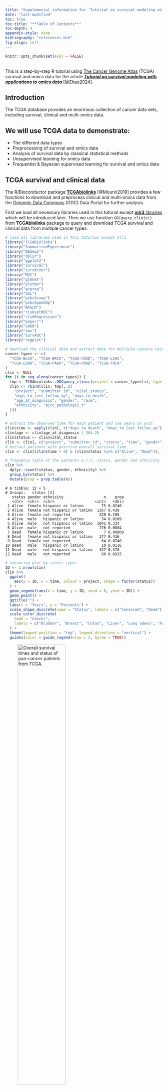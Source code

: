 ```yaml
---
title: "Supplemental information for 'Tutorial on survival modeling with applications to omics data'"
date: "last-modified"
toc: true
toc-title: "**Table of Contents**"
toc-depth: 4
appendix-style: none
bibliography: "references.bib"
fig-align: left
---
```


```r
knitr::opts_chunk$set(eval = FALSE)
```
<br>
This is a step-by-step R tutorial using [The Cancer Genome Atlas](https://www.cancer.gov/about-nci/organization/ccg/research/structural-genomics/tcga) (TCGA) survival and omics data for the article [**_Tutorial on survival modeling with applications to omics data_**](https://doi.org/10.1093/bioinformatics/btae132) [@Zhao2024].

## Introduction {-}

The TCGA database provides an enormous collection of cancer data sets, including survival, clinical and multi-omics data.

:::{.callout-tip}
## We will use TCGA data to demonstrate:

- The different data types
- Preprocessing of survival and omics data
- Analysis of survival data by classical statistical methods
- Unsupervised learning for omics data
- Frequentist & Bayesian supervised learning for survival and omics data
:::

## TCGA survival and clinical data {-}

The R/Bioconductor package [**TCGAbiolinks**](https://bioconductor.org/packages/TCGAbiolinks/) [@Mounir2019] provides a few functions to download and preprocess clinical and multi-omics data from the [Genomic Data Commons](https://gdc.cancer.gov/) (GDC) Data Portal for further analysis.

First we load all necessary libraries used in this tutorial except [**mlr3** libraries](#mlr3) which will be introduced later. 
Then we use function `GDCquery_clinic()` from **TCGAbiolinks** package to query and download TCGA survival and clinical data from multiple cancer types:

```r
# load all libraries used in this tutorial except mlr3
library("TCGAbiolinks")
library("SummarizedExperiment")
library("DESeq2")
library("dplyr")
library("ggplot2")
library("survival")
library("survminer")
library("M3C")
library("glmnet")
library("plotmo")
library("grpreg")
library("SGL")
library("psbcGroup")
library("psbcSpeedUp")
library("BhGLM")
library("risksetROC")
library("riskRegression")
library("peperr")
library("c060")
library("rms")
library("survAUC")
library("regplot")
```

```r
# download the clinical data and extract data for multiple cancers using GDC api method
cancer_types <- c(
  "TCGA-BLCA", "TCGA-BRCA", "TCGA-COAD", "TCGA-LIHC",
  "TCGA-LUAD", "TCGA-PAAD", "TCGA-PRAD", "TCGA-THCA"
)
clin <- NULL
for (i in seq_along(cancer_types)) {
  tmp <- TCGAbiolinks::GDCquery_clinic(project = cancer_types[i], type = "clinical")
  clin <- rbind(clin, tmp[, c(
    "project", "submitter_id", "vital_status",
    "days_to_last_follow_up", "days_to_death",
    "age_at_diagnosis", "gender", "race",
    "ethnicity", "ajcc_pathologic_t"
  )])
}

# extract the observed time for each patient and use years as unit
clin$time <- apply(clin[, c("days_to_death", "days_to_last_follow_up")], 1, max, na.rm = TRUE) / 365.25
clin$age <- clin$age_at_diagnosis / 365.25
clin$status <- clin$vital_status
clin <- clin[, c("project", "submitter_id", "status", "time", "gender", "age", "race", "ethnicity")]
# extract patients with positive overall survival time
clin <- clin[(clin$time > 0) & (clin$status %in% c("Alive", "Dead")), ]

# frequency table of the patients w.r.t. status, gender and ethnicity
clin %>%
  dplyr::count(status, gender, ethnicity) %>%
  group_by(status) %>%
  mutate(prop = prop.table(n))
```

```.border
# A tibble: 12 × 5
# Groups:   status [2]
   status gender ethnicity                  n    prop
   <chr>  <chr>  <chr>                  <int>   <dbl>
 1 Alive  female hispanic or latino        75 0.0240 
 2 Alive  female not hispanic or latino  1367 0.438  
 3 Alive  female not reported             328 0.105  
 4 Alive  male   hispanic or latino        34 0.0109 
 5 Alive  male   not hispanic or latino  1041 0.334  
 6 Alive  male   not reported             276 0.0884 
 7 Dead   female hispanic or latino         7 0.00809
 8 Dead   female not hispanic or latino   377 0.436  
 9 Dead   female not reported              64 0.0740 
10 Dead   male   hispanic or latino        10 0.0116 
11 Dead   male   not hispanic or latino   327 0.378  
12 Dead   male   not reported              80 0.0925 
```

```r
# censoring plot by cancer types
ID <- 1:nrow(clin)
clin %>%
  ggplot(
    aes(y = ID, x = time, colour = project, shape = factor(status))
  ) +
  geom_segment(aes(x = time, y = ID, xend = 0, yend = ID)) +
  geom_point() +
  ggtitle("") +
  labs(x = "Years", y = "Patients") +
  scale_shape_discrete(name = "Status", labels = c("Censored", "Dead")) +
  scale_color_discrete(
    name = "Cancer",
    labels = c("Bladder", "Breast", "Colon", "Liver", "Lung adeno", "Pancreatic", "Prostate", "Thyroid")
  ) +
  theme(legend.position = "top", legend.direction = "vertical") +
  guides(color = guide_legend(nrow = 2, byrow = TRUE))
```

![_Overall survival times and status of pan-cancer patients from TCGA._](fig/TCGA_survival.png){width=60%}

<br>

## TCGA omics data {-}

We use function `GDCquery()` to query and use `GDCdownload()` and `GDCprepare()` to download TCGA omics data from one cancer type (breast cancer).
The argument `data.category` in function `GDCquery()` specifies the type of omics data, such as `"Copy Number Variation"`, `"DNA Methylation"`, `"Transcriptome Profiling"`, `"Simple Nucleotide Variation"`.
Note that the downloaded omics data are accompanied by metadata including survival outcomes, clinical and demographic variables. 
The accompanied metadata are almost the same as the clinical data downloaded via `GDCquery_clinic()` in the previous section but here only corresponding to one cancer type.

```r
# download TCGA breast cancer (BRCA) mRNA-Seq data using GDC api method
query <- TCGAbiolinks::GDCquery(
  project = "TCGA-BRCA",
  data.category = "Transcriptome Profiling",
  data.type = "Gene Expression Quantification",
  workflow.type = "STAR - Counts",
  experimental.strategy = "RNA-Seq",
  sample.type = c("Primary Tumor")
)
TCGAbiolinks::GDCdownload(query = query, method = "api")
dat <- TCGAbiolinks::GDCprepare(query = query)

SummarizedExperiment::assays(dat)$unstranded[1:5, 1:2]
```

```r
# save the downloaded large data on sever
save(dat, file = "TCGA_data.rda")
# load the downloaded large data and work on PC
load("TCGA_data.rda")
```

```.border
                   TCGA-A7-A26E-01B-06R-A277-07 TCGA-A2-A0CU-01A-12R-A034-07
ENSG00000000003.15                          691                         1429
ENSG00000000005.6                            20                           73
ENSG00000000419.13                          335                         1674
ENSG00000000457.14                         1292                         1018
ENSG00000000460.17                          536                          450
```

It is recommended to use DESeq2 or TMM normalization method for RNA-seq data before further statistical analysis [@ZhaoY2021].
Here we demonstrate how to use the R/Bioconductor package [**DESeq2**](https://bioconductor.org/packages/DESeq2/) [@Love2014] to normalize the RNA count data.

```r
meta <- colData(dat)[, c("project_id", "submitter_id", "age_at_diagnosis", "ethnicity", "gender", "days_to_death", "days_to_last_follow_up", "vital_status", "paper_BRCA_Subtype_PAM50", "treatments")]
meta$treatments <- unlist(lapply(meta$treatments, function(xx) {
  any(xx$treatment_or_therapy == "yes")
}))
dds <- DESeq2::DESeqDataSetFromMatrix(assays(dat)$unstranded, colData = meta, design = ~1)
dds2 <- DESeq2::estimateSizeFactors(dds)
RNA_count <- DESeq2::counts(dds2, normalized = TRUE)
RNA_count[1:5, 1:2]
```

```.border
                   TCGA-A7-A26E-01B-06R-A277-07 TCGA-A2-A0CU-01A-12R-A034-07
ENSG00000000003.15                   1899.76848                   1419.51789
ENSG00000000005.6                      54.98606                     72.51561
ENSG00000000419.13                    921.01656                   1662.89219
ENSG00000000457.14                   3552.09968                   1011.24507
ENSG00000000460.17                   1473.62649                    447.01403
```

To perform survival analysis with both clinical/demographic variables and omics data, in the following code we extract female breast cancer patients with their corresponding survival outcomes, clinical/demographic variables and RNA-seq features.

```r
meta$time <- apply(meta[, c("days_to_death", "days_to_last_follow_up")], 1, max, na.rm = TRUE) / 365.25
meta$status <- meta$vital_status
meta$age <- meta$age_at_diagnosis / 365.25
clin <- subset(meta, gender == "female" & !duplicated(submitter_id) & time > 0 & !is.na(age))
clin <- clin[order(clin$submitter_id), ]
RNA_count <- RNA_count[, rownames(clin)]
```

:::{.callout-note}
- [Bioconductor](https://bioconductor.org/packages/release/bioc/html/TCGAbiolinks.html) might provide an outdated version of **TCGAbiolinks**. 
Here, we use the GitHub version TCGAbiolinks_2.29.6. 
If you encounter some issues when using this tutorial, please check your installed **TCGAbiolinks** version. 
If necessary, you can re-install the package from its [GitHub repository](https://github.com/BioinformaticsFMRP/TCGAbiolinks.git).
Otherwise, download the data from [![DOI](https://zenodo.org/badge/DOI/10.5281/zenodo.10044741.svg)](https://doi.org/10.5281/zenodo.10044741) and load the `dat` object with: `load("TCGA_data.rda")`.

- The package **TCGAbiolinks** cannot retrieve any proteomics or metabolomics data.
It is always useful to look at your data first, in particular the data type and dimensions (i.e. numbers of rows and columns for a data frame or matrix).
:::

<br>


## Survival analysis with low-dimensional input data {-}

### Nonparametric survival analysis {-}

For the data of TCGA breast cancer patients that we extracted in the previous section, Kaplan-Meier estimates of the survival probabilities can be obtained via function `survfit()` from [**survival**](https://CRAN.R-project.org/package=survival) package.
The dashed lines in the following figure indicate the median survival time.

```r
# Kaplan-Meier (KM) estimation
clin$status[clin$status == "Dead"] <- 1
clin$status[clin$status == "Alive"] <- 0
clin$status <- as.numeric(clin$status)
sfit <- survival::survfit(Surv(time, status) ~ 1, data = clin)

# calculate survival probability at 1-, 3- and 5-year time points
summary(sfit, times = c(1, 3, 5))
theme_set(theme_bw())
ggsurv <- survminer::ggsurvplot(sfit,
  conf.int = TRUE, risk.table = TRUE,
  xlab = "Time since diagnosis (year)",
  legend = "none", surv.median.line = "hv"
)
ggsurv$plot <- ggsurv$plot + annotate("text", x = 20, y = 0.9, label = "+  Censor")
ggsurv
```
```r
pdf("TCGA_surv_km1.pdf", width = 5, height = 5)
ggsurv
dev.off()
```
![_Kaplan-Meier curve for 1061 BRCA patients data from TCGA._](fig/TCGA_surv_km1.png){width=60%}

<br>

To compare the survival curves of two groups of patients, for example, treatment (i.e. pharmaceutical or radiation therapy) or nontreatment, the `R` function `survival::survdiff()` can perform the log-rank test to compare two survival curves.
Alternatively, the `R` function `survival::survfit` with a formula including the treatment group as a covariate can return the (KM) survival probabilities for each groups. 
Then the `R` function `survminer::ggsurvplot()` with a `survfit` object will draw the two survival curves and perform the log-rank test as shown in the following figure.

```r
survival::survdiff(Surv(time, status) ~ treatments, data = clin)

sfit2 <- survfit(Surv(time, status) ~ treatments, data = clin)
ggsurv <- ggsurvplot(sfit2,
  conf.int = TRUE, risk.table = TRUE,
  xlab = "Time since diagnosis (year)", legend = c(.6, .9),
  legend.labs = c("No", "Yes"), legend.title = "Treatment",
  risk.table.y.text.col = TRUE, risk.table.y.text = FALSE
)
ggsurv$plot <- ggsurv$plot +
  annotate("text", x = 21, y = 1, label = "+  Censor") +
  annotate("text", x = 22, y = .88, label = paste0("Log-rank test:\n", surv_pvalue(sfit2)$pval.txt))
ggsurv
```
```r
pdf("TCGA_surv_km2.pdf", width = 5, height = 5)
ggsurv
dev.off()
```
![_Kaplan-Meier curves of the BRCA patients' survival data from TCGA grouped by treatment (i.e. pharmaceutical or radiation therapy) or nontreatment. The log-rank test is to compare the two survival distributions corresponding to the two groups of patients._](fig/TCGA_surv_km2.png){width=60%}

<br>

To analyze if a continuous variable, e.g. age, is associated with the survival outcomes, we can use the `R` function `coxph()` for fitting a Cox model, which is similar to the function `lm()` for fitting linear models.

```r
fit_cox <- coxph(Surv(time, status) ~ age, data = clin)
summary(fit_cox)
```
```.border
Call:
coxph(formula = Surv(time, status) ~ age, data = clin)

  n= 1047, number of events= 149 
   (14 observations deleted due to missingness)

        coef exp(coef) se(coef)     z Pr(>|z|)    
age 0.034244  1.034837 0.006703 5.109 3.24e-07 ***
---
Signif. codes:  0 ‘***’ 0.001 ‘**’ 0.01 ‘*’ 0.05 ‘.’ 0.1 ‘ ’ 1

    exp(coef) exp(-coef) lower .95 upper .95
age     1.035     0.9663     1.021     1.049

Concordance= 0.639  (se = 0.029 )
Likelihood ratio test= 26.34  on 1 df,   p=3e-07
Wald test            = 26.1  on 1 df,   p=3e-07
Score (logrank) test = 26.63  on 1 df,   p=2e-07
```

The Cox model assumes proportional hazards and log-linearity of the covariates.
To check the log-linearity for a clinical or demographic variable, e.g. age, we can fit a penalized smoothing spline for age effect.
The following code shows that the nonlinear part of the smoothing spline has a significant effect ($p = 0.00013$).
Thus, the assumption of log-linearity for age is not satisfied.

```r
fit_cox_spline <- coxph(Surv(time, status) ~ pspline(age), data = clin)
fit_cox_spline
```
```.border
Call:
coxph(formula = Surv(time, status) ~ pspline(age), data = clin)

                         coef se(coef)      se2    Chisq   DF       p
pspline(age), linear  0.03509  0.00577  0.00577 36.98323 1.00 1.2e-09
pspline(age), nonlin                            20.69146 3.03 0.00013

Iterations: 5 outer, 15 Newton-Raphson
     Theta= 0.828 
Degrees of freedom for terms= 4 
Likelihood ratio test=46.4  on 4.03 df, p=2e-09
n= 1047, number of events= 149 
```

To check proportional hazards of age, we can add a time-dependent covariate $age \times g(t)$, where $g(t)$ is a known function e.g. $g(t) = \log t$.
The following code shows that the time-dependent age is significant using a score test ($p = 0.0087$).
Thus, the assumption of proportional hazards for age is not satisfied. The above two tests indicate a non-loglinear or time-dependent association of age with the survival outcomes.

```r
survival::cox.zph(fit_cox, transform = "log")
```
```.border
       chisq df    p
age     6.88  1 0.0087
GLOBAL  6.88  1 0.0087
```
:::{.info-box .note}
Here the approaches for checking log-linearity or proportional hazards can only be used in low-dimensional data settings.
When including high-dimensional omics data, there are no standard approaches for checking log-linearity or proportional hazards currently.
:::

<br>

### Feature preselection/filtering {-}

From a practical point of view, since most omics profiles contain thousands of variables and most supervised statistical methods are not suited for high dimensional omics features, it is better to filter the omics features first.
In addition, we perceive that not too many omics features are relevant to one medical problem.
We will demonstrate **three different filtering approaches for high-dimensional omics data**:

- Knowledge-based filtering
- P-value-based filtering
- Variance-based filtering

#### Knowledge filter {-}

One can be interested in only some biologically meaningful genes or only protein-coding genes in a specific study. 
For example, the code below filters protein-coding genes. 

```r
filtered_rna <- RNA_count[rowData(dat)$gene_type == "protein_coding", ]
```

#### P-value filter {-}

Before joint analyzing the associations between the thousands of omics features and survival outcomes, one can analyze the association between each omics feature and the survival outcomes, and filter omics features at a statistical significance level $0.1$ or $0.2$ (larger than 0.05 to reduce false negative identification of omics features in multivariate analysis).
For demonstration, based on the $100$ mRNA-Seq features from TCGA breast cancer patients preprocessed previously, the code below filters omics features at the statistical significance level $0.2$, i.e. $p < 0.2$.

```r
RNA_log2count <- log2(RNA_count[1:100, ] + 1)
pvalues <- rep(NA, nrow(RNA_log2count))
for (j in 1:nrow(RNA_log2count)) {
  fit_cox <- coxph(Surv(clin$time, clin$status) ~ RNA_log2count[j, ], data = clin)
  pvalues[j] <- summary(fit_cox)$coefficients[, "Pr(>|z|)"]
}
filtered_rna <- RNA_log2count[which(pvalues < 0.2), ]
```

#### Variance filter {-}

The other common and easy way to decrease the number of omics features is to filter the most variable ones for further analysis.
Note that the variance-based filtering step should be done before data standardization (i.e. calculating $z$-score), but can be performed after count data normalization and log2-transformation for instance.

The `R` package [**M3C**](https://bioconductor.org/packages/M3C/) [@John2020] provides a filter function `featurefilter()` by using different variance-type metrics, for example, variance, median absolute deviation (MAD), coefficient of variation (A) and its second order derivative (A2).
The simple variance filter can be used if the variance does not change with the corresponding mean, otherwise the coefficient of variation can be used.
If the omics data include outliers, MAD filter is more robust than the variance filter.
Based on the $60660$ mRNA-Seq features from TCGA breast cancer patients preprocessed previously, the code below extracts the $1\%$ most variable features using variance as a filtering metric.

```r
RNA_log2count <- log2(RNA_count + 1)
filtered <- M3C::featurefilter(RNA_log2count, percentile = 1, method = "var", topN = 5)
filtered_rna1 <- filtered$filtered_data
```
```.border
***feature filter function***
extracting the most variable: 1 percent
features to start with: 60660
performing calculations for variance
printing topN most variable features with statistics...
                              feature      mean      var       sd
ENSG00000166509.12 ENSG00000166509.12  6.086125 31.60384 5.621729
ENSG00000110484.7   ENSG00000110484.7 11.005136 26.13755 5.112489
ENSG00000153002.12 ENSG00000153002.12  8.212895 25.89105 5.088325
ENSG00000134184.13 ENSG00000134184.13  5.371435 23.23511 4.820281
ENSG00000160182.3   ENSG00000160182.3  9.902195 21.41407 4.627534
features remaining: 607
```

Another variance-type filter is to remain features with certain percentage of **cumulative variances**, which will usually filter fewer features than the approaches above.
The code below extracts the most variable features explaining $1\%$ **cumulative variances**.

```r
cumsum_var <- cumsum(filtered$statistics$var)
cumsum_cutoff <- cumsum_var[length(cumsum_var)] * 0.01
filtered_names <- filtered$statistics$feature[cumsum_var < cumsum_cutoff]
```

<br>

## Survival analysis with high-dimensional input data {-}

### Unsupervised learning (omics data) {-}

In this section we will use the mRNA-Seq data of breast cancer patients from TCGA.
The following unsupervised methods can be applied to other omics data as well (the same applies to the supervised learning methods).
One important thing is that the input omics data, especially the data type and dimensions, should be suited to the methods.

Unsupervised learning for omics data can be helpful to explore subpopulations of the data, for example, patients from one cancer type can be divided to several omics-related subtypes.
We demonstrate three unsupervised learning methods, i.e. principal component analysis (PCA), $t$-stochastic neighbour embedding ($t$-SNE) and uniform manifold approximation and projection (UMAP), based on the PAM50 genes [@Parker2009].
The `R` package [**M3C**](https://bioconductor.org/packages/M3C/) [@John2020] provides the analyses and visualization of all the three methods.

```r
# identify indexes of the PAM50 genes in the TCGA-BRCA data
idx <- which(rowData(dat)$gene_name %in%
  c("UBE2T", "BIRC5", "NUF2", "CDC6", "CCNB1", "TYMS", "MYBL2", "CEP55", "MELK", "NDC80", "RRM2", "UBE2C", "CENPF", "PTTG1", "EXO1", "ORC6", "ANLN", "CCNE1", "CDC20", "MKI67", "KIF2C", "ACTR3B", "MYC", "EGFR", "KRT5", "PHGDH", "CDH3", "MIA", "KRT17", "FOXC1", "SFRP1", "KRT14", "ESR1", "SLC39A6", "BAG1", "MAPT", "PGR", "CXXC5", "MLPH", "BCL2", "MDM2", "NAT1", "FOXA1", "BLVRA", "MMP11", "GPR160", "FGFR4", "GRB7", "TMEM45B", "ERBB2"))
# extract the PAM50 genes of TCGA-BRCA patients
TCGA_PAM50 <- RNA_count[idx, ]
# use gene symbols instead of Ensembl IDs
rownames(TCGA_PAM50) <- rowData(dat)$gene_name[idx]

# log2-transformation of the normalized count data
TCGA_PAM50 <- log2(TCGA_PAM50 + 1)
pam50 <- factor(clin$paper_BRCA_Subtype_PAM50)

M3C::pca(TCGA_PAM50, labels = pam50, dotsize = 3, legendtitle = "Subtype")
```
![_Unsupervised clustering (principal component analysis, PCA) of transcriptomic data from TCGA breast cancer patients_](fig/TCGA_pca.png){width=50%}

```r
M3C::tsne(TCGA_PAM50, labels = pam50, dotsize = 3, legendtitle = "Subtype")
```
![_Unsupervised clustering ($t$-stochastic neighbour embedding, $t$-SNE) of transcriptomic data from TCGA breast cancer patients_](fig/TCGA_tsne.png){width=50%}

```r
M3C::umap(TCGA_PAM50, labels = pam50, dotsize = 3, legendtitle = "Subtype")
```
![_Unsupervised clustering (uniform manifold approximation and projection, UMAP) of transcriptomic data from TCGA breast cancer patients_](fig/TCGA_umap.png){width=50%}

<br>

### Supervised learning (omics and survival data) {-}

To investigate the relationship between omics features and survival outcomes, regression methods (i.e. supervised learning) can be applied. 
Since omics data are high-dimensional, one can use unsupervised learning methods to summarize a few components (dimension reduction) and regress the survival outcomes on the low-dimensional components by some classical statistical methods, e.g. classical Cox model.
There are also frequentist and Bayesian supervised learning methods suited to directly regress the survival outcomes on the high-dimensional omics features.
Note that preselecting/filtering ultrahigh-dimensional omics features can be useful before running the frequentist and Bayesian supervised learning methods.

#### Dimension reduction for Cox models {-}

The following code demonstrates the use of the first two principal components of PCA as covariates for the **purpose of survival prediction**.
Similarly, the first components from $t$-SNE or UMAP can also be extracted as covariates.

```r
# principal component regression
x_tmp <- prcomp(t(TCGA_PAM50))

# choose the top two components (subjective) as covariates
X_PC <- x_tmp$x[, 1:2]
# build classical survival model (e.g. PH Cox model)
data_tmp <- data.frame(time = clin$time, status = clin$status, X_PC)
fit <- coxph(Surv(time, status) ~ PC1 + PC2, data = data_tmp)
summary(fit)
```
```.border
Call:
coxph(formula = Surv(time, status) ~ PC1 + PC2, data = data_tmp)

  n= 1047, number of events= 149 

        coef exp(coef) se(coef)     z Pr(>|z|)   
PC1 0.004679  1.004690 0.009675 0.484  0.62862   
PC2 0.038179  1.038918 0.013233 2.885  0.00391 **
---
Signif. codes:  0 ‘***’ 0.001 ‘**’ 0.01 ‘*’ 0.05 ‘.’ 0.1 ‘ ’ 1

    exp(coef) exp(-coef) lower .95 upper .95
PC1     1.005     0.9953    0.9858     1.024
PC2     1.039     0.9625    1.0123     1.066

Concordance= 0.58  (se = 0.028 )
Likelihood ratio test= 8.54  on 2 df,   p=0.01
Wald test            = 8.64  on 2 df,   p=0.01
Score (logrank) test = 8.66  on 2 df,   p=0.01
```

#### Penalized Cox models {-}

For computational efficiency, we will use only the mRNA-Seq features corresponding to the PAM50 genes [@Parker2009] instead of the variance filtered genes from the previous section.
We perform an investigation of the relationships between the mRNA-Seq features, two clinical variables (i.e. the patients' age at diagnosis and their ethnicity) and the survival outcomes.

The `R` package [**glmnet**](https://CRAN.R-project.org/package=glmnet) [@Friedman2010] is very computationally efficient to run Lasso and Elastic Net Cox models.
Lasso has a tuning parameter $\lambda$ to control the penalty strength of the coefficients which can be optimized by cross-validation (CV) via function `cv.glmnet()`.
The `glmnet()` and `cv.glmnet()` functions provide the argument `penalty.factor` to allow different shrinkage for different features, which makes sense if one includes both clinical/demographic variables and omics features and does not want to perform feature selection for the clinical/demographic variables.

```r
## Lasso Cox model

## for demonstration simplicity, PAM50 genes are used here
x <- cbind(age = clin$age, ethnicity = factor(clin$ethnicity), t(TCGA_PAM50))
y <- cbind(time = clin$time, status = clin$status)

# set penalty factor without penalizing the two demographical variables
pf <- c(rep(0, 2), rep(1, ncol(x) - 2))

# Lasso Cox by using cv.glmnet to obtain the 5-fold CV optimal lambda.min or lambda.1se
set.seed(123)
cvfit <- glmnet::cv.glmnet(x, y, family = "cox", nfolds = 5, penalty.factor = pf)
mod <- cvfit$glmnet.fit
lambda_optimal <- cvfit$lambda.min # optimal lambda

betas <- as.vector(coef(mod, s = lambda_optimal))
beta.positive <- colnames(x)[betas > 0]
beta.negative <- colnames(x)[betas < 0]
# get ordered list of variables as they appear at smallest lambda
allnames <- names(coef(mod)[, ncol(coef(mod))]
[order(coef(mod)[, ncol(coef(mod))], decreasing = TRUE)])
# assign colors for positive (pink) and negative (green) coefficients
cols <- rep("gray80", length(allnames))
cols[allnames %in% beta.positive] <- "seagreen3"
cols[allnames %in% beta.negative] <- "hotpink"

# draw coefficient paths of a Lasso Cox model
plotmo::plot_glmnet(mod,
  label = TRUE, s = lambda_optimal, col = cols,
  xlab = expression(log ~ ~lambda), ylab = expression(beta)
)
title("Lasso    \n\n")
```
```r
pdf("TCGA_Lasso.pdf", width = 6, height = 5)
plotmo::plot_glmnet(mod,
  label = TRUE, s = lambda_optimal, col = cols,
  xlab = expression(log ~ ~lambda), ylab = expression(beta)
)
title("Lasso    \n\n")
dev.off()
```
![_Coefficient paths of a Lasso Cox model. The verticle gray line indicates the optimal $\lambda$ and its correspondingly selected features are marked as green (positive coefficient) and red (negative coefficient) colors. Note that the demographic variables age and ethnicity were not penalized, so that their coefficient paths did not start from zero in the figure._](fig/TCGA_lasso.png){width=60%}

<br>

Elastic Net Cox model includes the $\lambda$ and an additional penalty parameter $\alpha \in [0,1]$.
The parameter $\alpha$ can be fixed as $0$ (Ridge), $1$ (Lasso) or any value between $0$ and $1$ for making a compromise between Ridge and Lasso, which can also be optimized by cross-validation manually, see the example below.

```r
## Elastic Net Cox model

# set penalty parameter alpha which comprises between Lasso and ridge regressions
alpha <- seq(0.1, 1, length = 10)
fitEN <- list()
set.seed(123)
for (i in 1:length(alpha)) {
  fitEN[[i]] <- cv.glmnet(x, y, family = "cox", alpha = alpha[i], nfolds = 5, penalty.factor = pf)
}
idx <- which.min(sapply(fitEN, function(xx) {
  xx$cvm[xx$lambda == xx$lambda.min]
}))
cvfit <- fitEN[[idx]]

# the following code is the same as Lasso previously
mod <- cvfit$glmnet.fit
lambda_optimal <- cvfit$lambda.min # optimal lambda

betas <- as.vector(coef(mod, s = lambda_optimal))
beta.positive <- colnames(x)[betas > 0]
beta.negative <- colnames(x)[betas < 0]
allnames <- names(coef(mod)[, ncol(coef(mod))]
[order(coef(mod)[, ncol(coef(mod))], decreasing = TRUE)])
cols <- rep("gray80", length(allnames))
cols[allnames %in% beta.positive] <- "seagreen3"
cols[allnames %in% beta.negative] <- "hotpink"

plotmo::plot_glmnet(mod,
  label = TRUE, s = lambda_optimal, col = cols,
  xlab = expression(log ~ ~lambda), ylab = expression(beta)
)
title("Elastic Net     \n\n")
```
```r
pdf("TCGA_elastic.pdf", width = 6, height = 5)
plotmo::plot_glmnet(mod,
  label = TRUE, s = lambda_optimal, col = cols,
  xlab = expression(log ~ ~lambda), ylab = expression(beta)
)
title("Elastic Net     \n\n")
dev.off()
```
![_Coefficient paths of an Elastic Net Cox model. The verticle gray line indicates the optimal $\lambda$ and its correspondingly selected features are marked as green (positive coefficient) and red (negative coefficient) colors. Note that the demographic variables age and ethnicity were not penalized, so that their coefficient paths did not start from zero in the figure._](fig/TCGA_elastic.png){width=60%}

<br>

Adaptive Lasso Cox model needs to pre-estimate all coefficients which will be used as weights via the argument `penalty.factor` in the `glmnet()` and `cv.glmnet()` functions to fit a Lasso Cox model.
The pre-estimation can be done by a Ridge Cox model, see an example below.

```r
## Adaptive Lasso Cox model

set.seed(123)
fit <- cv.glmnet(x, y, family = "cox", alpha = 0, nfolds = 5)
weights <- abs(1 / as.vector(coef(fit, s = "lambda.min")))
weights[c(1,2)] = 0 # don't penalize age and ethnicity

# adaptive Lasso Cox by using cv.glmnet to obtain the 5-fold CV optimal lambda.min or lambda.1se
cvfit <- cv.glmnet(x, y, family = "cox", nfolds = 5, penalty.factor = weights)
mod <- cvfit$glmnet.fit
lambda_optimal <- cvfit$lambda.min # optimal lambda

betas <- as.vector(coef(mod, s = lambda_optimal))
beta.positive <- colnames(x)[betas > 0]
beta.negative <- colnames(x)[betas < 0]
# get ordered list of variables as they appear at smallest lambda
allnames <- names(coef(mod)[, ncol(coef(mod))]
[order(coef(mod)[, ncol(coef(mod))], decreasing = TRUE)])
# assign colors
cols <- rep("gray80", length(allnames))
cols[allnames %in% beta.positive] <- "seagreen3"
cols[allnames %in% beta.negative] <- "hotpink"

plot_glmnet(mod,
  label = TRUE, s = lambda_optimal, col = cols,
  xlab = expression(log ~ lambda), ylab = expression(beta)
)
title("Adative Lasso    \n\n")
```
```r
pdf("TCGA_adaptiveLasso.pdf", width = 6, height = 5)
plot_glmnet(mod,
  label = TRUE, s = lambda_optimal, col = cols,
  xlab = expression(log ~ lambda), ylab = expression(beta)
)
title("Adative Lasso    \n\n")
dev.off()
```
![_Coefficient paths of an adaptive Lasso Cox model. The verticle gray line indicates the optimal $\lambda$ and its correspondingly selected features are marked as green (positive coefficient) and red (negative coefficient) colors. Note that the demographic variables age and ethnicity were not penalized, so that their coefficient paths did not start from zero in the figure._](fig/TCGA_adaptiveLasso.png){width=60%}

<br>

Group Lasso Cox model can be implemented through the `R` package [**grpreg**](https://CRAN.R-project.org/package=grpreg) [@Breheny2015].
For an illustration, we specify the two demographic variables as the first group, the first $10$ PAM50 genes as the second group, the last $40$ PAM50 genes as the third group.
A $k$-fold cross-validation (CV) for the group Lasso Cox model is performed through function `cv.grpsurv()`.
The returned object `cvfit$lambda.min` is the value of CV-optimized $\lambda$.
The following results show that 

- when choosing the CV-optimized $\lambda = 0.0143$ (output matrix has lambda values as column names), the estimated coefficients of the first two groups are nonzero (i.e. selecting first and second groups);
- when choosing the $10$-th lambda $\lambda = 0.0217$, only the first group of covariates has nonzero coefficients (i.e. selecting first group);
- when choosing the $15$-th lambda $\lambda = 0.0108$, the estimated coefficients of all the three groups are nonzero (i.e. selecting all groups). 

Note that the `R` package [**grpreg**](https://CRAN.R-project.org/package=grpreg) [@Breheny2015] also implements group smoothly clipped absolute deviation (SCAD) model and some others, see @Breheny2021 for details.

```r
# group Lasso Cox model
group <- c(rep("demographic", 2), rep("PAM50_1", 10), rep("PAM50_2", 40))
group <- factor(group)
set.seed(123)
cvfit <- grpreg::cv.grpsurv(X = x, y = y, group = group, penalty = "grLasso", returnY = TRUE)
round(cvfit$fit$beta[, c(which.min(cvfit$cve), 10, 20)], digits = 4)
```
```.border
           0.0143  0.0217  0.0108
age        0.0218  0.0154  0.0247
ethnicity -0.0542 -0.0425 -0.0570
ANLN       0.0193  0.0000  0.0713
FOXC1     -0.0032  0.0000 -0.0104
CDH3      -0.0028  0.0000 -0.0090
UBE2T      0.0154  0.0000  0.0571
NDC80     -0.0239  0.0000 -0.0862
PGR       -0.0027  0.0000 -0.0086
BIRC5     -0.0133  0.0000 -0.0497
ORC6       0.0140  0.0000  0.0489
ESR1      -0.0002  0.0000 -0.0008
PHGDH      0.0008  0.0000  0.0024
CDC6       0.0000  0.0000 -0.0094
MMP11      0.0000  0.0000  0.0074
MYBL2      0.0000  0.0000  0.0018
SFRP1      0.0000  0.0000  0.0049
CCNE1      0.0000  0.0000  0.0000
BLVRA      0.0000  0.0000 -0.0436
BAG1       0.0000  0.0000 -0.0163
MLPH       0.0000  0.0000 -0.0155
CDC20      0.0000  0.0000 -0.0129
CENPF      0.0000  0.0000 -0.0245
KRT17      0.0000  0.0000 -0.0125
FOXA1      0.0000  0.0000  0.0040
ACTR3B     0.0000  0.0000 -0.0112
CCNB1      0.0000  0.0000  0.0302
MDM2       0.0000  0.0000 -0.0077
MYC        0.0000  0.0000  0.0002
CEP55      0.0000  0.0000 -0.0242
SLC39A6    0.0000  0.0000  0.0053
ERBB2      0.0000  0.0000 -0.0089
GRB7       0.0000  0.0000  0.0099
KIF2C      0.0000  0.0000  0.0219
NUF2       0.0000  0.0000  0.0210
EGFR       0.0000  0.0000 -0.0150
MKI67      0.0000  0.0000  0.0266
TMEM45B    0.0000  0.0000  0.0100
FGFR4      0.0000  0.0000  0.0023
PTTG1      0.0000  0.0000  0.0095
MELK       0.0000  0.0000 -0.0188
NAT1       0.0000  0.0000 -0.0052
CXXC5      0.0000  0.0000  0.0131
BCL2       0.0000  0.0000 -0.0082
RRM2       0.0000  0.0000 -0.0003
GPR160     0.0000  0.0000 -0.0043
EXO1       0.0000  0.0000  0.0041
UBE2C      0.0000  0.0000 -0.0052
TYMS       0.0000  0.0000 -0.0298
KRT5       0.0000  0.0000 -0.0025
KRT14      0.0000  0.0000  0.0085
MAPT       0.0000  0.0000 -0.0071
MIA        0.0000  0.0000 -0.0180
```

Sparse group Lasso Cox model is implemented in the `R` package [**SGL**](https://CRAN.R-project.org/package=SGL) [@Simon2019]. 
The function `cvSGL()` uses cross validation to optimize the penalty parameter $\lambda$.
The following example shows that it induces sparsity in each group of covariates. 

```r
# sparse group Lasso Cox model
group <- c(rep("demographic", 2), rep("PAM50_1", 10), rep("PAM50_2", 40))
group <- factor(group)
dat_tmp <- list(x = x, time = clin$time, status = clin$status)
set.seed(123)
cvfit <- SGL::cvSGL(dat_tmp, index = group, type = "cox", nfold = 5)
beta.hat <- cvfit$fit$beta[, which.min(cvfit$lldiff)]
names(beta.hat) <- paste0("group", as.numeric(group), ".", c(1:2, 1:10, 1:40))
beta.hat
```
```.border
     group1.1      group1.2      group2.1      group2.2      group2.3      group2.4 
 5.6584838488  0.0000000000  0.4812006103  0.0000000000  0.0000000000  0.2481830177 
     group2.5      group2.6      group2.7      group2.8      group2.9     group2.10 
 0.0000000000 -0.0003042126  0.0000000000  0.3317385412  0.0000000000  0.0000000000 
     group3.1      group3.2      group3.3      group3.4      group3.5      group3.6 
 0.0000000000  0.3037631224  0.0000000000 -0.3782338997  0.0000000000 -2.6805881347 
     group3.7      group3.8      group3.9     group3.10     group3.11     group3.12 
-1.8418523757  0.0000000000  0.0000000000  0.0000000000 -1.7849923007  0.0000000000 
    group3.13     group3.14     group3.15     group3.16     group3.17     group3.18 
 0.0000000000  1.0290918041  0.0000000000  0.0000000000  0.0000000000  0.0000000000 
    group3.19     group3.20     group3.21     group3.22     group3.23     group3.24 
 0.0000000000  0.0000000000  0.0000000000  0.0000000000 -0.3679980817  0.0000000000 
    group3.25     group3.26     group3.27     group3.28     group3.29     group3.30 
 0.9925901529  0.0088469957  0.0000000000  0.0000000000  0.0000000000  0.0000000000 
    group3.31     group3.32     group3.33     group3.34     group3.35     group3.36 
-2.1975942364  0.0000000000  0.0000000000  0.0000000000  0.0000000000 -0.8407228093 
    group3.37     group3.38     group3.39     group3.40 
-1.8217490477  0.0000000000 -0.7323739107 -2.0111900380 
```

#### Sparse Bayesian Cox models

The `R` package [**psbcGroup**](https://CRAN.R-project.org/package=psbcGroup) [@Lee2021] integrates a large set of sparse Bayesian Cox models. 
The function `psbcGL()` implements Bayesian Cox models with Lasso and group Lasso priors for feature selection and group selection respectively. 
For the Lasso prior, set the hyperparameter `priorPara$groupInd = 1:p` where $p$ is the total number of covariates. 
For the group Lasso prior, set the hyperparameter `priorPara$groupInd` as a vector of size $p$, where each element denotes which group each covariate corresponds to. 

```r
# Bayesian Cox model with Lasso prior

set.seed(123)
survObj <- list(t = clin$time, di = clin$status, x = x)
p <- ncol(x)
# set hyperparameters.
# For Lasso prior (i.e. 'groupInd'= 1:p), larger ratio r/delta tends to force the posterior betas to be more concentrated at 0
# For group Lasso prior (i.e. 'groupInd' as group indicator for covariates), larger ratio r/delta tends to force stronger grouping effect of covariates
s <- c(sort(survObj$t[survObj$di == 1]), 2 * max(survObj$t) - max(survObj$t[-which(survObj$t == max(survObj$t))]))
priorPara <- list(
  "eta0" = 1, "kappa0" = 1, "c0" = 2, "r" = 0.5,
  "delta" = 0.0001, "s" = s, "J" = length(s), "groupInd" = 1:p
)
# set MCMC parameters
mcmcPara <- list("numBeta" = p, "beta.prop.var" = 1)
# set initial values of hyperparameters
lambdaSq <- 1
initial <- list(
  "beta.ini" = rep(0, p), "lambdaSq" = 1, "sigmaSq" = runif(1, 0.1, 10),
  "tauSq" = rexp(length(unique(priorPara$groupInd)), "rate" = lambdaSq / 2),
  "h" = rgamma(priorPara$J, 1, 1)
)
# in real applications, 'num.reps' should be large enough (e.g. 20000, 40000) and 'chain' to be > 1
# argument 'rw' should be FALSE for high-dimensional covariates
BayesLassofit <- psbcGroup::psbcGL(survObj, priorPara, initial, rw = TRUE, mcmcPara, num.reps = 100, thin = 1, chain = 1)
# burn-in the first half MCMC iterations
beta_p <- BayesLassofit$beta.p[-(1:51), ]
colnames(beta_p) <- colnames(x)
psbcSpeedUp:::plot.psbcSpeedUp(beta_p)
```
```r
pdf("TCGA_bayesLasso.pdf", width = 4, height = 6)
psbcSpeedUp:::plot.psbcSpeedUp(beta_p)
dev.off()
```
![_Estimates of regression coefficients by a penalized semiparametric Bayesian Cox model with Lasso prior. Solid dots indicate the posterior mean over MCMC iterations (excluding burn-in period), and horizontal lines show the corresponding 95% credibility intervals._](fig/TCGA_bayeslasso.png){width=50%}

<br>

Note that **psbcGroup** cannot distinguish mandatory (unpenalized) covariates with omics features, see @Zucknick2015 for an extended Bayesian Lasso Cox model. []{#psbcSpeedUp} 
The following code implements the Bayesian Lasso Cox model with mandatory covariates through the `R` package [**psbcSpeedUp**](https://CRAN.R-project.org/package=psbcSpeedUp) [@Zhao2023b]. 

```r
# Bayesian Cox model with Lasso prior and mandatory covariates
set.seed(123)
survObjM <- list(t = clin$time, di = clin$status, x = x[, c(3:52, 1:2)])
priorPara <- list("eta0" = 1, "kappa0" = 1, "c0" = 2, "r" = 0.5, "delta" = 0.0001)
BayesLassoMfit <- psbcSpeedUp::psbcSpeedUp(survObjM,
  p = 50, q = 2, hyperpar = priorPara,
  nIter = 100, burnin = 50, thin = 1, rw = FALSE, outFilePath = "tmp"
)
plot(BayesLassoMfit)
```
```.border
Running MCMC iterations ...
[##################################################] 100%
DONE, exiting! 
```
```r
pdf("TCGA_bayesLassoM.pdf", width = 4, height = 6)
plot(BayesLassoMfit)
dev.off()
```
![_Estimates of regression coefficients by a penalized semiparametric Bayesian Cox model with Lasso prior and unpenalized covariates. Solid dots indicate the posterior mean over MCMC iterations (excluding burn-in period), and horizontal lines show the corresponding 95% credibility intervals._](fig/TCGA_bayesLassoM.png){width=50%}

<br>

In the `R` package [**psbcGroup**](https://CRAN.R-project.org/package=psbcGroup) [@Lee2021], function `psbcEN()` implements Bayesian Cox models with Elastic Net prior for feature selection with grouping effect of correlated features.
Function `psbcFL()` implements Bayesian Cox models with fused Lasso prior.

```r
# Bayesian Cox model with Elastic Net prior
set.seed(123)
# set hyperparameters
# Larger ratio r1/delta1 forces the posterior betas to be more concentrated at 0
# Larger ratio r2/delta2 forces stronger grouping effect of covariates
priorPara <- list(
  "eta0" = 1, "kappa0" = 1, "c0" = 2, "r1" = 0.1, "r2" = 1,
  "delta1" = 0.1, "delta2" = 1, "s" = s, "J" = length(s)
)
# set MCMC parameters
mcmcPara <- list("numBeta" = p, "beta.prop.var" = 1)
# set initial values of hyperparameters
initial <- list(
  "beta.ini" = rep(0, p), "lambda1Sq" = 1, "lambda2" = 1, "sigmaSq" = runif(1, 0.1, 10),
  "tauSq" = rexp(p, rate = 1 / 2), "h" = rgamma(priorPara$J, 1, 1)
)
# in real application, 'num.reps' should be large enough (e.g. 20000, 40000) and 'chain' to be > 1
BayesENfit <- psbcEN(survObj, priorPara, initial, rw = FALSE, mcmcPara, 
                     num.reps = 100, thin = 1, chain = 1)
# burn-in the first half MCMC iterations
EN_beta_p <- BayesENfit$beta.p[52:101, ]
colnames(EN_beta_p) <- colnames(x)
psbcSpeedUp:::plot.psbcSpeedUp(EN_beta_p)
```
```r
pdf("TCGA_bayesEN.pdf", width = 4, height = 6)
psbcSpeedUp:::plot.psbcSpeedUp(EN_beta_p)
dev.off()
```
![_Estimates of regression coefficients by a penalized semiparametric Bayesian Cox model with Elastic Net prior. Solid dots indicate the posterior mean over MCMC iterations (excluding burn-in period), and horizontal lines show the corresponding 95% credibility intervals._](fig/TCGA_bayesEN.png){width=50%}

<br>

A penalized semiparametric Bayesian Cox model with double exponential spike-and-slab prior is implemented in the `R` package [**BhGLM**](https://github.com/nyiuab/BhGLM.git) [@Yi2019]. Note that **BhGLM** provides frequentist confidence intervals of the posterior mode of the coefficients.

```r
# penalized semiparametric Bayesian Cox model with (double exponential) spike-and-slab prior
y_surv <- Surv(clin$time, clin$status)
x_dataframe <- as.data.frame(x)
set.seed(123)
Bayesfit <- BhGLM::bcoxph(y_surv ~ ., x_dataframe, prior = mde(0, 0.01, 0.8), control = coxph.control(iter.max = 200))
BhGLM::plot.bh(Bayesfit, col.pts = c("red", "blue"), main = "Cox with mixture double exponential\n")
```
```r
pdf("TCGA_bayesSpikeSlab.pdf", width = 6, height = 5)
par(mar = c(3, 8, 4, 4))
BhGLM::plot.bh(Bayesfit, col.pts = c("red", "blue"), main = "Cox with mixture double exponential\n")
dev.off()
```
![_Coefficient estimates of a penalized semiparametric Bayesian Cox model with (double exponential) spike-and-slab prior. Solid dots denote the posterior mode of the coefficients and lines denote the 95% confidence intervals. Red colored text on the right side mark the significant features with $p < 0.05$._](fig/TCGA_bayesSpikeSlab.png){width=60%}

## Survival model validation {-}

The ideal evaluation of a prognostic model is based on completely independent validation data, since high-dimensional survival models built on the training data can be overfitted. 
If there are no independent validation data, it is recommended to use resampling-based methods for estimating the **uncertainty** of the model’s prediction performance. 
This can be done for example by repeatedly splitting the dataset to training/validation sets and evaluating a model’s performance on the different validation sets using various evaluation metrics. 

:::{.callout-tip}
## Model validation
To validate a prediction model systematically, the predictive performance of the model is commonly addressed by

  - **Discrimination**: the ability of the model to distinguish between low and high risk patients
  - **Calibration**: the agreement between the observed and predicted survival probabilities
  - **Overall performance**: the distance between the observed and predicted survival probabilities
:::

The performance metrics can be *time-dependent* or *time-independent*, with the time-dependent metrics being more informative in general compared to integrated measures (i.e. evaluated across many time points).
For survival data, we can assess the **discriminatory power** of a model (i.e. how well does it ranks patients) or how well a model is **calibrated** (i.e. how closely the predicted survival probabilities agree numerically with the actual survival outcomes).
For example, measures such as the receiver operating characteristic (ROC) curve, the (integrated) area under time-specific ROC curves (**AUC**, @Heagerty2005) and the concordance index (**C-index**, @Harrell1982) are measures of discrimination, while the right-censored logarithmic loss (**RCLL**, @Avati2020) and the well-known **Brier score** [@Graf1999] are used to evaluate both discrimination and calibration performance.

### Model evaluation (classic) {-}

:::{.callout-note}
'Classic' here refers to the use of manual `R` code in combination with many separate `R` packages which have been routinely used in academia the latest 10+ years for evaluating survival models.
:::

To evaluate the performance of a statistical model, we first split the data into training and validation data sets.
For example, we can randomly split the 1047 BRCA patients from TCGA into $80\%$ as training set and $20\%$ as validation set.

```r
set.seed(123)
n <- nrow(x)
idx <- sample(1:n, n * 0.8, replace = FALSE)
x_train <- x[idx, ]
y_train <- y[idx, ]
x_validate <- x[-idx, ]
y_validate <- y[-idx, ]
```

:::{.callout-important}
The $20\%$ split of a dataset is often not considered an **independent** dataset and **resampling-based methods** should be used in such cases to provide an unbiased estimate of the predictive accuracy of a prognostic model.
:::

#### Discrimination metrics {-}

<font size="4"> **Goodness-of-fit** </font> 

The simplest way to demonstrate the prognostic power of a survival model is to dichotomize the prognostic scores (i.e., linear predictor $lp$ in the Cox model) by median value, and then to use a log-rank test to compare the survival curves of the patients in the two groups.
We use the built model to predict the prognostic scores based on the $20\%$ validation data.
The following code shows the **goodness-of-fit** of a Lasso Cox model with the BRCA patients survival and PAM50 mRNA-Seq data from TCGA.

```r
# train a Lasso Cox model, similarly for other Cox-type models
set.seed(123)
cvfit <- cv.glmnet(x_train, y_train, family = "cox", nfolds = 5, penalty.factor = pf)
pred_lp <- predict(cvfit, newx = x_validate, s = cvfit$lambda.min, type = "link")

# dichotomize by prognostic scores (linear predictor)  by median to divide the validation patients into two groups
group_dichotomize <- as.numeric(pred_lp > median(pred_lp))

# draw two survival curves based on KM estimation and compare them by a log-rank test
dat_tmp <- data.frame(time = y_validate[, 1], status = y_validate[, 2], group = group_dichotomize)
sfit <- survfit(Surv(time, status) ~ group, data = dat_tmp)

ggsurv <- ggsurvplot(sfit,
  conf.int = TRUE, risk.table = TRUE,
  xlab = "Time since diagnosis (year)", legend = c(.2, .3),
  legend.labs = c("Low risk", "High risk"), legend.title = "Dichotomized groups",
  risk.table.y.text.col = TRUE, risk.table.y.text = FALSE
)
ggsurv$plot <- ggsurv$plot +
  annotate("text", x = 2.6, y = .03, label = paste0("Log-rank test:\n", surv_pvalue(sfit)$pval.txt))
ggsurv$table <- ggsurv$table + labs(y = "Dichotomized\n groups")
ggsurv
```
```r
pdf("TCGA_surv_km_lasso.pdf", width = 5, height = 5)
ggsurv
dev.off()
```
![_Kaplan-Meier curves of the BRCA patients data dichotomized by the median of prognostic scores (calculated from the Lasso Cox model with patients' survival and mRNA-Seq data) into two groups. The log-rank test is to compare the two survival distributions corresponding to the two groups of patients._](fig/TCGA_surv_km_lasso.png){width=50%}

<br>

The prognostic scores can also be divided into three or more groups based on quantiles and the log-rank test can be used to compare the difference of multiple survival curves.

```r
group <- pred_lp
group[pred_lp >= quantile(pred_lp, 2 / 3)] <- 3
group[pred_lp >= quantile(pred_lp, 1 / 3) & pred_lp < quantile(pred_lp, 2 / 3)] <- 2
group[pred_lp < quantile(pred_lp, 1 / 3)] <- 1

# draw two survival curves based on KM estimation and compare them by a log-rank test
dat_tmp <- data.frame(time = y_validate[, 1], status = y_validate[, 2], group = group)
sfit <- survfit(Surv(time, status) ~ group, data = dat_tmp)

ggsurv <- ggsurvplot(sfit,
  conf.int = TRUE, risk.table = TRUE,
  xlab = "Time since diagnosis (year)", legend = c(.2, .3),
  legend.labs = c("Low risk", "Middle risk", "High risk"), legend.title = "Groups",
  risk.table.y.text.col = TRUE, risk.table.y.text = FALSE
)
ggsurv$plot <- ggsurv$plot +
  annotate("text", x = 3.5, y = .05, label = paste0("Log-rank test:\n", surv_pvalue(sfit)$pval.txt))
ggsurv
```
```r
pdf("TCGA_surv_km_lasso2.pdf", width = 5, height = 5)
ggsurv
dev.off()
```
![_Kaplan-Meier curves of the BRCA patients data divided by 33% and 67% quantiles of prognostic scores (calculated from the Lasso Cox model with patients' survival and mRNA-Seq data) into three groups. The log-rank test is to compare the two survival distributions corresponding to the three groups of patients._](fig/TCGA_surv_km_lasso2.png){width=50%}

<br>

<font size="4"> **ROC curve** </font> 

The `R` package [**risksetROC**](https://CRAN.R-project.org/package=risksetROC) [@Heagerty2005] can estimate a ROC curve at an evaluation time point. 
The following code draws a ROC curve at 5-years survival evaluation time point for the 20% TCGA validation data and based on a Lasso Cox model learned from the 80% training data.

```r
ROC <- risksetROC(
  Stime = y_validate[, 1], status = y_validate[, 2],
  marker = pred_lp, predict.time = 5, method = "Cox",
  main = "ROC Curve", col = "seagreen3", type = "s",
  lwd = 2, xlab = "1 - Specificity", ylab = "Sensitivity"
)
text(0.7, 0.2, paste("AUC =", round(ROC$AUC, 3)))
```
```r
pdf("TCGA_surv_roc.pdf", height = 3.9, width = 3.4)
ROC <- risksetROC(
  Stime = y_validate[, 1], status = y_validate[, 2],
  marker = pred_lp, predict.time = 5, method = "Cox",
  main = "ROC Curve", col = "seagreen3", type = "s",
  lwd = 2, xlab = "1 - Specificity", ylab = "Sensitivity"
)
text(0.7, 0.2, paste("AUC =", round(ROC$AUC, 3)))
dev.off()
```
![_ROC curve estimated at 5-years survival evaluation time point for the 20% TCGA validation data and based on a Lasso Cox model learned from the 80% training data. The AUC value is the area under the ROC curve. The diagonal line represents the performance of a random prediction of the outcome event with AUC = 0.5._](fig/TCGA_surv_roc.png){width=40%}

<br>

<font size="4"> **Time-dependent AUC** </font> 

Both time-dependent and integrated AUCs can be estimated by the `R` package [**risksetROC**](https://CRAN.R-project.org/package=risksetROC). 
We demonstrate the calculation based on both training and validation data.

:::{.callout-note}
## Survival prediction in Cox models

A Cox proportional hazards model (and Lasso Cox as a consequence) is a semi-parametric model, which means that it does not produce survival distribution predictions by default.
However, using the function `risksetROC::CoxWeights()` you can transform the `cv.glmnet`'s output linear predictors (`lp`) to survival distribution predictions.
This transformation internally uses the **Breslow estimator** for the cumulative baseline hazard.
:::

```r
# unique event times for patients in the training and validation data sets
utimes_train <- sort(unique(y_train[y_train[, 2] == 1, 1]))
utimes_validate <- sort(unique(y_validate[y_validate[, 2] == 1, 1]))

# markers from the estimated linear predictors of a Lasso Cox model
pred_lp_train <- predict(cvfit, newx = x_train, s = cvfit$lambda.min, type = "link")
pred_lp_validate <- predict(cvfit, newx = x_validate, s = cvfit$lambda.min, type = "link")

## compute time-dependent AUC
AUC_train <- rep(NA, length(utimes_train))
AUC_validate <- rep(NA, length(utimes_validate))
for (j in 1:length(utimes_train)) {
  out <- risksetROC::CoxWeights(
    marker = pred_lp_train, Stime = y_train[, 1],
    status = y_train[, 2], predict.time = utimes_train[j]
  )
  AUC_train[j] <- out$AUC
}
for (j in 1:length(utimes_validate)) {
  out <- risksetROC::CoxWeights(
    marker = pred_lp_validate, Stime = y_validate[, 1],
    status = y_validate[, 2], predict.time = utimes_validate[j]
  )
  AUC_validate[j] <- out$AUC
}

# draw the time-dependent AUC from the training and validation data sets
dat_AUC <- data.frame(
  tAUC = c(AUC_train, AUC_validate),
  times = c(utimes_train, utimes_validate),
  group = c(rep("AUC_train", length(AUC_train)), rep("AUC_validate", length(AUC_validate)))
)
ggplot(dat_AUC, aes(times, tAUC, group = group, color = group)) +
  xlab("Evaluation time points (year)") +
  ylab("AUC") +
  ylim(0.5, 1) +
  geom_step(direction = "vh") +
  theme(legend.position = c(0.7, 0.8), legend.title = element_blank())
```
```r
pdf("TCGA_surv_auc_lasso.pdf", height = 3, width = 3)
ggplot(dat_AUC, aes(times, tAUC, group = group, color = group)) +
  xlab("Evaluation time points (year)") +
  ylab("AUC") +
  ylim(0.5, 1) +
  geom_step(direction = "vh") +
  theme(legend.position = c(0.7, 0.8), legend.title = element_blank())
dev.off()
```
![_Time-dependent AUC based on a Lasso Cox model applied to the BRCA patients data from TCGA. The red line shows the Time-dependent AUC calculated from the 80% training data, and the green line shows the Time-dependent AUC calculated from the 20% validation data._](fig/TCGA_surv_auc_lasso.png){width=40%}

<br>

<font size="4"> **Integrated AUC** </font> 

The `R` package [**risksetROC**](https://CRAN.R-project.org/package=risksetROC) [@Heagerty2005] provides function `IntegrateAUC()` to estimate integrated AUC.

```r
# Before computing integrated AUC, first estimate survival probabilities at unique survival times
surv_prob_train <- unique(survfit(Surv(y_train[, 1], y_train[, 2]) ~ 1)$surv)
surv_prob_validate <- unique(survfit(Surv(y_validate[, 1], y_validate[, 2]) ~ 1)$surv)

## integrated AUC (e.g. over tmax=10 years) to get concordance measure based on training data
(iAUC_train <- risksetROC::IntegrateAUC(AUC_train, utimes_train, surv_prob_train, tmax = 10))
```
```.border
[1] 0.6279646
```
```r
## integrated AUC (e.g. over tmax=10 years) to get concordance measure based on validation data
(iAUC_validate <- risksetROC::IntegrateAUC(AUC_validate, utimes_validate, surv_prob_validate, tmax = 10))
```
```.border
[1] 0.6318253
```

<font size="4"> **Time-dependent C-index** </font> 

The C-index is not proper for $t$-year predictions, see @Blanche2019.
Consider using time-dependent AUC or time-dependent Brier score instead.
For a time-dependent discrimination index for survival data, see @Antolini2005.

<font size="4"> **C-index** </font> 

The `R` package [**glmnet**](https://CRAN.R-project.org/package=glmnet) provides the function `glmnet::Cindex()` to estimate Harrell's C-index from a "coxnet" object.
The `R` package [**survAUC**](https://CRAN.R-project.org/package=survAUC) provides the function `survAUC::UnoC()` to estimated Uno's C-index.
See an example calculation for both C-indexes using a Lasso Cox model below.

```r
set.seed(123)
cvfit <- cv.glmnet(x_train, y_train, family = "cox", nfolds = 5, penalty.factor = pf)
pred <- predict(cvfit, newx = x_validate, type = "link", s = cvfit$lambda.min)
# Harrell's C-index
(Cindex_Harrell <- Cindex(pred = pred[, 1], y = y_validate))
```
```.border
[1] 0.7246466
```
```r
# Uno's C-index
(Cindex_Uno <- survAUC::UnoC(y_train, y_validate, pred))
```
```.border
[1] 0.5772041
```

<br>

#### Calibration metrics {-}

See a [calibration plot](#slopeCali) in the following section [Graphical computation](#graphComp).

<br>

#### Overall metrics {-}

<font size="4"> **Time-dependent Brier score** </font> 

The `R` package [**riskRegression**](https://CRAN.R-project.org/package=riskRegression) can assess the prediction error curves of survival models based on the time-dependent Brier score.
Similar to the time-dependent AUC, one needs to first calculate the linear predictors ($lp$) from a frequentist or Bayesian Cox model, and then use `survival::coxph()` to regress the survival outcomes on the linear predictor, which is prepared as input of `riskRegression::Score()` to estimate the (time-dependent) Brier score. 
If the survival model was fitted via the `R` package [**psbcSpeedUp**](#psbcSpeedUp), the curve of the time-dependent Brier score can be drawn by using the function `psbcSpeedUp::plotBrier()`. 

```r
## time-dependent Brier score

# use the (x_train, y_train) 80% samples for training
# and the (x_validate, y_validate) 20% samples for testing

y_train_surv <- Surv(y_train[, "time"], y_train[, "status"])
y_validate_surv <- Surv(y_validate[, "time"], y_validate[, "status"])
set.seed(123)
cvfit <- cv.glmnet(x_train, y_train_surv, family = "cox", nfolds = 5, penalty.factor = pf)
lp_train <- predict(cvfit, newx = x_train, s = cvfit$lambda.min, type = "link")
lp_validate <- predict(cvfit, newx = x_validate, s = cvfit$lambda.min, type = "link")

# prepare data format suited for function Score() from the riskRegression package
data_train <- data.frame(time = y_train[, "time"], status = y_train[, "status"], lp = as.vector(lp_train))
data_validate <- data.frame(time = y_validate[, "time"], status = y_validate[, "status"], lp = as.vector(lp_validate))
lasso_train <- coxph(Surv(time, status) ~ lp, data = data_train, y = TRUE, x = TRUE)
lasso_validate <- coxph(Surv(time, status) ~ lp, data = data_validate, y = TRUE, x = TRUE)

# calculate Brier scores based on both training and validation data
Brier_train <- riskRegression::Score(list("Brier_train" = lasso_train), formula = Surv(time, status) ~ 1, data = data_train, conf.int = FALSE, metrics = "brier", summary = "ibs", times = sort(unique(data_train$time)))$Brier$score
Brier_validate <- riskRegression::Score(list("Brier_validate" = lasso_validate), formula = Surv(time, status) ~ 1, data = data_validate, conf.int = FALSE, metrics = "brier", summary = "ibs", times = sort(unique(data_validate$time)))$Brier$score
Brier_score <- rbind(Brier_train, Brier_validate)
Brier_score <- Brier_score[Brier_score$model != "Null model", ]

ggplot(Brier_score, aes(times, Brier, group = model, color = model)) +
  xlab("Evaluation time points (year)") +
  ylab("Brier score") +
  geom_step(direction = "vh") +
  theme(legend.position = c(0.15, 0.88), legend.title = element_blank())
```
```r
pdf("TCGA_surv_brier_t_lasso.pdf", height = 4, width = 5)
ggplot(Brier_score, aes(times, Brier, group = model, color = model)) +
  xlab("Evaluation time points (year)") +
  ylab("Brier score") +
  geom_step(direction = "vh") +
  theme(legend.position = c(0.15, 0.88), legend.title = element_blank())
dev.off()
```
![_Time-dependent Brier score based on a Lasso Cox model applied to the BRCA patients data from TCGA. The red line shows the Time-dependent Brier score calculated from the 80% training data, and the green line shows the Time-dependent Brier score calculated from the 20% validation data._](fig/TCGA_surv_brier_t_lasso.png){width=60%}

<br>

<font size="4"> **Integrated Brier score (IBS)** </font> 

The function `riskRegression::Score()` also summarizes IBS when specifying argument `summary = "ibs"`.
We can extract the IBS corresponding to the largest evaluation time point.

```r
Brier_validate_ibs <- Brier_validate[Brier_validate$model == "Brier_validate", ]
Brier_validate_ibs$IBS[which.max(Brier_validate_ibs$times)]
```
```.border
[1] 0.1721158
```

<br>

#### Uncertainty Quantification {-#uq1}

:::{.callout-important}
**It is recommended to use resampling-based methods** for estimating the uncertainty of the model's performance, if there are no **independent** validation data for model evaluation.
This can be done for example by repeatedly splitting the dataset to training/validation sets and evaluating a model's performance on the different validation sets using various discrimination or calibration metrics.
:::

We demonstrate how to randomly split the data, e.g. $100$ times, train a Lasso Cox model and estimate the integrated AUC based on the validation data in each replication.
For other Cox-type models, we can just replace the model fitting part `cv.glmnet()` (and `predict()`) in the `for` loop below.
However, most of the Bayesian Cox models introduced previously are computationally time-consuming when randomly splitting the data many times.

```r
# split the data 100 times
set.seed(123)
k <- 100
iAUC <- rep(NA, k)
for (i in 1:k) {
  idx <- sample(1:n, n * 0.8, replace = FALSE)
  x_train <- x[idx, ]
  y_train <- y[idx, ]
  x_validate <- x[-idx, ]
  y_validate <- y[-idx, ]
  cvfit <- cv.glmnet(x_train, y_train, family = "cox", nfolds = 5, penalty.factor = pf)
  pred_lp <- predict(cvfit, newx = x_validate, s = cvfit$lambda.min, type = "link")
  utimes <- sort(unique(y_validate[y_validate[, 2] == 1, 1]))
  AUC <- rep(NA, length(utimes))
  for (j in 1:length(utimes)) {
    out <- CoxWeights(marker = pred_lp, Stime = y_validate[, 1], status = y_validate[, 2], predict.time = utimes[j])
    AUC[j] <- out$AUC
  }
  surv_prob <- unique(survfit(Surv(y_validate[, 1], y_validate[, 2]) ~ 1)$surv)
  iAUC[i] <- IntegrateAUC(AUC, utimes, surv_prob, tmax = 10)
}
dat_tmp <- data.frame(x = "Lasso Cox", y = iAUC)

set.seed(123)
ggplot(dat_tmp, aes(x, y)) +
  geom_boxplot() +
  ylim(0.5, 1) +
  xlab("") +
  ylab("Integrated AUC") +
  geom_jitter(color = "blue", size = 0.5, alpha = 0.5)
```
```r
pdf("TCGA_surv_iauc_lasso.pdf", height = 3, width = 2)
set.seed(123)
ggplot(dat_tmp, aes(x, y)) +
  geom_boxplot() +
  ylim(0.5, 1) +
  xlab("") +
  ylab("Integrated AUC") +
  geom_jitter(color = "blue", size = 0.5, alpha = 0.5)
dev.off()
```
![_Integrated AUC based on randomly split validation data 100 times. The blue dots are the 100 values of integrated AUC._](fig/TCGA_surv_iauc_lasso.png){width=30%}

<br>

Similar to obtaining uncertainty of the integrated AUC, we can also estimate the uncertainty of the C-index for evaluating the global performance of our model's discrimination.

```r
# split the data 100 times
set.seed(123)
k <- 100
Cindex_all <- data.frame(Harrell = rep(NA, k), Uno = rep(NA, k))
for (i in 1:k) {
  idx <- sample(1:n, n * 0.8, replace = FALSE)
  x_train <- x[idx, ]
  y_train <- y[idx, ]
  x_validate <- x[-idx, ]
  y_validate <- y[-idx, ]
  cvfit <- cv.glmnet(x_train, y_train, family = "cox", nfolds = 5, penalty.factor = pf)
  pred <- predict(cvfit, newx = x_validate, type = "response", s = cvfit$lambda.min)
  Cindex_all$Harrell[i] <- mean(apply(pred, 2, Cindex, y = y_validate))
  Cindex_all$Uno[i] <- UnoC(y_train, y_validate, pred)
}
dat_tmp <- data.frame(x = rep(c("Harrell", "Uno"), each = k), y = unlist(Cindex_all))

set.seed(123)
ggplot(dat_tmp, aes(x, y, col = x)) +
  geom_boxplot() +
  geom_jitter(size = 0.5, alpha = 0.5) +
  ylim(0, 1) +
  xlab("") +
  ylab("C-index") +
  theme(legend.position = "none")
```
```r
pdf("TCGA_surv_cindex_lasso.pdf", height = 3, width = 3)
set.seed(123)
ggplot(dat_tmp, aes(x, y, col = x)) +
  geom_boxplot() +
  geom_jitter(size = 0.5, alpha = 0.5) +
  ylim(0, 1) +
  xlab("") +
  ylab("C-index") +
  theme(legend.position = "none")
dev.off()
```
![_C-index (Harrell's and Uno's) based on randomly split validation data 100 times._](fig/TCGA_surv_cindex_lasso.png){width=40%}

<br>

The `R` package [**c060**](https://CRAN.R-project.org/package=c060) [@Sill2014] includes wrapper functions for the [**glmnet**](https://CRAN.R-project.org/package=glmnet) algorithm and implements resampling-based methods (e.g. cross-validation and bootstrap - with and without replacement) based on the [**peperr**](https://CRAN.R-project.org/package=peperr) package to calculate the time-dependent Brier score.
[**c060**](https://CRAN.R-project.org/package=c060) extends [**peperr**](https://CRAN.R-project.org/package=peperr) package to allow mandatory features without penalization.
@Binder2008 recommends to draw bootstrap samples without replacement (i.e. subsampling), because bootstrap samples with replacement often result in too complex models in high-dimensional settings.
To use resampling by CV properly for survival data, see @Simon2011.
Note that resampling-based methods here are similar to splitting $80\%/20\%$ the data many times which allows us to quantify the uncertainty of the time-dependent Brier score.

```r
## time-dependent Brier score by subsampling from the whole data
set.seed(123)
peperr_object <- peperr::peperr(
  response = y_surv, x = x, fit.fun = fit.glmnet,
  args.fit = list(family = "cox", penalty.factor = pf),
  complexity = complexity.glmnet,
  args.complexity = list(family = "cox", nfolds = 5, penalty.factor = pf),
  indices = resample.indices(n = n, method = "sub632", sample.n = 100)
)
c060::Plot.peperr.curves(peperr_object)
```
```r
pdf("TCGA_surv_brier_lasso.pdf", height = 5, width = 5)
Plot.peperr.curves(peperr_object)
dev.off()
```
![_Resampling-based prediction error curves (time-dependent Brier score) a the Lasso Cox model applied to the BRCA data set from TCGA. The gray area indicates the pointwise 2.5% and 97.5% quantiles of the 100 out-of-bag bootstrap samples. The other lines show the prediction error curves of the null model (estimated by the Kaplan-Meier estimator without covariate information), the full apparent error estimates (i.e., the errors as estimated when applying the model to the entire training data set), and the .632+ bootstrap error estimates._](fig/TCGA_surv_brier_lasso.png){width=50%}

<br>

#### Feature stability analysis {-}

To identify stable omics features, a straightforward way is to find the overlapped omics features with nonzero coefficients among different data subsets (e.g. CV folds or resamples).
The following code summarizes the Lasso Cox selected omics features which were identified at least $2$ or $5$ out of $10$ resamples.
Similarly, this approach can be applied to other Lasso-type or Bayesian Cox models that perform feature selection for identifying stable selected features.

```r
# specify the number of resamples k
k <- 10
beta_all <- matrix(nrow = ncol(x), ncol = k)
set.seed(123)
for (j in 1:k) {
  resample_id <- sample(1:nrow(y), nrow(y), replace = TRUE)
  resample_x <- x[resample_id, ]
  resample_y <- y[resample_id, ]
  cvfit <- cv.glmnet(resample_x, resample_y, family = "cox", nfolds = 5, penalty.factor = pf)
  beta_all[, j] <- as.vector(coef(cvfit, s = cvfit$lambda.min))
}

(stable_features <- colnames(x)[rowSums(beta_all != 0) >= 2])
```
```.border
 [1] "age"       "ethnicity" "ANLN"      "UBE2T"     "NDC80"     "PGR"       "ORC6"     
 [8] "ESR1"      "PHGDH"     "MMP11"     "SFRP1"     "CCNE1"     "BLVRA"     "BAG1"     
[15] "MLPH"      "CENPF"     "KRT17"     "FOXA1"     "ACTR3B"    "CCNB1"     "MDM2"     
[22] "MYC"       "CEP55"     "SLC39A6"   "GRB7"      "NUF2"      "EGFR"      "MKI67"    
[29] "TMEM45B"   "FGFR4"     "MELK"      "NAT1"      "CXXC5"     "BCL2"      "GPR160"   
[36] "TYMS"      "KRT5"      "MAPT"      "MIA"
```
```r
(stable_features <- colnames(x)[rowSums(beta_all != 0) >= 5])
```
```.border
 [1] "age"       "ethnicity" "ANLN"      "ORC6"      "MMP11"     "BLVRA"     "BAG1"     
 [8] "CCNB1"     "EGFR"      "TMEM45B"   "BCL2"      "TYMS"      "KRT5"      "MIA"
```

Alternatively for a Bayesian Cox model, its median probability model (MPM) can be obtained based on the coefficient estimates over MCMC iterations.
The following code shows how to obtain the MPM's coefficients of the penalized semiparametric Bayesian Cox model with Elastic Net prior run previously.

```r
gammas <- colMeans(matrix(as.numeric(EN_beta_p != 0), ncol = ncol(EN_beta_p)))
beta_MPM <- (gammas >= 0.5) * colMeans(EN_beta_p) / gammas
beta_MPM[is.na(beta_MPM)] <- 0
beta_MPM
```
```.border
          age     ethnicity          ANLN         FOXC1          CDH3         UBE2T 
 1.305162e-02  5.348458e-03 -1.299443e-03 -1.857811e-02 -6.123574e-03 -5.467111e-03 
        NDC80           PGR         BIRC5          ORC6          ESR1         PHGDH 
-6.652927e-03 -2.101243e-06 -1.640386e-02 -1.237153e-02 -1.077863e-02  2.483990e-02 
         CDC6         MMP11         MYBL2         SFRP1         CCNE1         BLVRA 
-9.079708e-03 -1.588726e-02  5.225344e-03 -1.383981e-02 -3.181265e-03 -2.632373e-02 
         BAG1          MLPH         CDC20         CENPF         KRT17         FOXA1 
-3.913529e-02 -1.435805e-02 -2.027232e-02 -2.476495e-02 -2.871143e-02 -3.017213e-03 
       ACTR3B         CCNB1          MDM2           MYC         CEP55       SLC39A6 
-2.504869e-03 -1.346817e-03 -2.156041e-02  1.431062e-02  1.421036e-02 -1.150196e-02 
        ERBB2          GRB7         KIF2C          NUF2          EGFR         MKI67 
-6.347367e-03 -1.008689e-02  6.033792e-03 -2.405689e-03 -1.964927e-02  1.956661e-02 
      TMEM45B         FGFR4         PTTG1          MELK          NAT1         CXXC5 
 2.736216e-02  1.842323e-03 -5.651905e-03  2.894074e-02 -2.126163e-02  2.571472e-02 
         BCL2          RRM2        GPR160          EXO1         UBE2C          TYMS 
-5.140894e-03  2.881004e-02 -3.927705e-02 -1.710419e-02 -1.343832e-02 -1.884342e-02 
         KRT5         KRT14          MAPT           MIA 
-2.180294e-02 -1.386489e-03 -2.587557e-02 -1.033317e-02
```

<br>

#### Graphical representation {-#graphComp}

After identifying stable omics features predictive of survival outcomes, we can draw a **nomogram** to allows the graphical calculation of survival probabilities and report a **calibration plot** for practitioners.

<font size="4"> **Nomogram** </font> 

We demonstrate a nomogram using the stable selected features from TCGA breast cancer data preprocessed previously.
The `R` package **regplot** draws an enhanced regression nomogram based on the **rms** package.

```r
# remove patients without reporting ethnicity
yy <- y[x[, 2] != 3, ]
xx <- x[x[, 2] != 3, ]
# specify the number of resamples k
k <- 10
beta_all <- matrix(nrow = ncol(xx), ncol = k)
set.seed(123)
for (j in 1:k) {
  resample_id <- sample(1:nrow(yy), nrow(yy), replace = TRUE)
  resample_x <- xx[resample_id, ]
  resample_y <- yy[resample_id, ]
  cvfit <- cv.glmnet(resample_x, resample_y, family = "cox", nfolds = 5, penalty.factor = pf)
  beta_all[, j] <- as.vector(coef(cvfit, s = cvfit$lambda.min))
}

# identify features at least 80% frequently selected
x_stable <- data.frame(xx[, rowSums(beta_all != 0) >= k * 0.8])
x_stable$ethnicity <- factor(x_stable$ethnicity)
levels(x_stable$ethnicity) <- c("Hispanic/latino", "Not hispanic/latino")

data_tmp <- data.frame(times = yy[, "time"], status = yy[, "status"], x_stable)
f <- cph(
  formula = Surv(times, status) ~ age + ethnicity + ANLN + BLVRA + EGFR,
  data = data_tmp, x = TRUE, y = TRUE, surv = TRUE
)
ddist <- datadist(data_tmp)
oldoption <- options(datadist = "ddist")
surv <- Survival(f)
nom <- nomogram(f,
  fun = list(function(x) surv(1, x), function(x) surv(3, x), function(x) surv(5, x)),
  funlabel = c(
    "1-Year Survival Probability",
    "3-Year Survival Probability",
    "5-Year Survival Probability"
  ),
  lp = FALSE
)
regplot::regplot(f,
  observation = data_tmp[1, ], failtime = c(1, 3, 5), title = "",
  prfail = FALSE, points = TRUE, showP = FALSE, subticks = TRUE
)
```
![_Nomogram developed to estimate the overall survival probability for TCGA's BRAC patients based on demographic and Lasso Cox selected mRNA features. The red coloured symbols represent one patient’s information and predicted probabilities of 1-year, 3-year and 5-year survival._](fig/TCGA_surv_nomogram.png){width=80%}

<br> 

<font size="4"> [**Calibration plot**]{#slopeCali} </font> 

A calibration plot is a straightforward visualization to show the prediction ability of the nomogram, i.e., the agreement between predicted survival probabilities from the final model and the KM estimated survival probabilities in different percentiles of the predicted values at a time point of interest. 
We demonstrate below calibration plots based on training and validation data sets, respectively.

```r
# Calibration at 5-year time-point

# prepare suitable data format for calibration plot
set.seed(123)
train_id <- sample(1:nrow(yy), nrow(yy) * 0.8, replace = FALSE)
data_train <- data_tmp[train_id, ]
data_validate <- data_tmp[-train_id, ]

ddist <- datadist(data_train)
options(datadist = "ddist")
f_train <- cph(
  formula = Surv(times, status) ~ age + ethnicity + ANLN + BLVRA + EGFR,
  data = data_train, x = TRUE, y = TRUE, surv = TRUE, time.inc = 5
)
f_validate <- update(f_train, data = data_validate)
cal_train <- calibrate(f_train, u = 5, cmethod = "KM", m = nrow(data_train) / 4, B = 200)
cal_validate <- calibrate(f_validate, u = 5, cmethod = "KM", m = nrow(data_validate) / 4, B = 200)

layout(matrix(1:2, nrow = 1))
plot(cal_train,
  lwd = 2, lty = 1, errbar.col = "seagreen3",
  xlab = "Predicted survival probability", ylab = "Actual survival probability",
  xlim = c(0, 1), ylim = c(0, 1), col = "seagreen3", subtitles = FALSE
)
title(main = "Calibration on training data")

plot(cal_validate,
  lwd = 2, lty = 1, errbar.col = "seagreen3",
  xlab = "Predicted survival probability", ylab = "Actual survival probability",
  xlim = c(0, 1), ylim = c(0, 1), col = "seagreen3", subtitles = FALSE
)
title(main = "Calibration on validation data")
```
```r
pdf("TCGA_surv_calibration.pdf", width = 7, height = 4)
layout(matrix(1:2, nrow = 1))
plot(cal_train,
  lwd = 2, lty = 1, errbar.col = "seagreen3",
  xlab = "Predicted survival probability", ylab = "Actual survival probability",
  xlim = c(0, 1), ylim = c(0, 1), col = "seagreen3", subtitles = FALSE
)
title(main = "Calibration on training data")

plot(cal_validate,
  lwd = 2, lty = 1, errbar.col = "seagreen3",
  xlab = "Predicted survival probability", ylab = "Actual survival probability",
  xlim = c(0, 1), ylim = c(0, 1), col = "seagreen3", subtitles = FALSE
)
title(main = "Calibration on validation data")
dev.off()
```
![_Nomogram model calibration curves for TCGA's BRAC patients at 5-year evaluation time-point._](fig/TCGA_surv_calibration.png){width=70%}

<br>

### Model evaluation (mlr3) {-#mlr3}

:::{.callout-tip}
## We will use the [**mlr3**](https://mlr3.mlr-org.com) ML framework and the [**mlr3proba**](https://mlr3proba.mlr-org.com) `R` library to:

- Create a survival task from a dataset and split it to training and test (validation) sets
- Define a Lasso Cox model that can output both linear predictors and survival distribution predictions and train/tune it on the training set
- Make predictions using the trained Lasso Cox model on the separate test set
- Measure the performance of our model (discrimination and calibration) using several evaluation metrics
- Using resampling techniques, we will assess our model's capacity for generalization (prediction on unseen data) and the stability of the model's selected features
:::

For the rest of the analysis, we will borrow the terminology from the [**mlr3**](https://mlr3.mlr-org.com) ecosystem of machine learning packages (e.g. *task* is a dataset, *learner* is a model, etc.).
See [mlr3 book](https://mlr3book.mlr-org.com/) for more details.

First, we load the necessary [**mlr3**](https://mlr3.mlr-org.com) libraries [@Lang2019; @Sonabend2021] and some other useful ones:
```r
library("mlr3verse") # mlr3, mlr3pipeplines, mlr3learners, mlr3tuning, paradox, etc.
library("mlr3proba") # probabilistic learning and survival analysis
library("mlr3extralearners") # for lrn('surv.glmnet')
```

<br>

#### Workflow {-}

We construct an [**mlr3**](https://mlr3.mlr-org.com) *survival task* (TCGA BRCA dataset essentially, with normalized PAM50 gene expression features and two clinical/demographic variables) and split it into training and test sets ($80\%/20\%$):
```r
# From 'Penalized Cox models' section:
# x => gene expression matrix (50 PAM50 genes) + 2 clinical variables
# y => (time, status) target matrix

data <- cbind.data.frame(x, y)
# data = readRDS(file = 'data.rds')
task <- mlr3proba::as_task_surv(
  x = data,
  time = "time", event = "status", id = "BRCA-TCGA"
)
task # see useful info about the dataset (#features, #samples, target variables)

# split to train and test sets
set.seed(42)
split <- mlr3::partition(task, ratio = 0.8)
# split$train # train indices
# split$test # test indices
```
```.border
<TaskSurv:BRCA-TCGA> (1047 x 54)
* Target: time, status
* Properties: -
* Features (52):
  - dbl (52): ACTR3B, ANLN, BAG1, BCL2, BIRC5, BLVRA, CCNB1, CCNE1, CDC20, CDC6, CDH3,
    CENPF, CEP55, CXXC5, EGFR, ERBB2, ESR1, EXO1, FGFR4, FOXA1, FOXC1, GPR160, GRB7,
    KIF2C, KRT14, KRT17, KRT5, MAPT, MDM2, MELK, MIA, MKI67, MLPH, MMP11, MYBL2, MYC,
    NAT1, NDC80, NUF2, ORC6, PGR, PHGDH, PTTG1, RRM2, SFRP1, SLC39A6, TMEM45B, TYMS,
    UBE2C, UBE2T, age, ethnicity
```

We create a Lasso Cox [**mlr3**](https://mlr3.mlr-org.com) learner (a wrapper around the `glmnet::cv.glmnet()` function with the capacity to provide survival predictions), where we specify the two clinical variables to be *mandatory* (i.e. no penalization) and the $s$ value ($\lambda$ parameter used for prediction) equal to `lambda.min`:
```r
# tail(task$feature_names) # age, ethnicity are the 2 last features
pf <- c(rep(1, length(task$feature_names) - 2), rep(0, 2))

# define model
coxlasso <- lrn("surv.cv_glmnet",
  alpha = 1, nfolds = 5, s = "lambda.min",
  penalty.factor = pf
)
# coxlasso # see learner details
# coxlasso$help() # see learner documentation
```

:::{.callout-note}
A Cox proportional hazards model (and Lasso Cox as a consequence) is a semi-parametric model, which means that it does not produce survival distribution predictions by default.
The mlr3 `glmnet` survival learner uses internally the function `glmnet::survfit.coxnet()` to transform the `cv.glmnet`'s linear predictors (`lp`) to survival distribution predictions.
This transformation uses the **Breslow estimator** for the cumulative baseline hazard (see `stype` parameter in `survival::survfit.coxph()`).
:::

<br>

Train the Lasso Cox model:
```r
set.seed(3)
coxlasso$train(task, row_ids = split$train)
# view `cv.glmnet` fit
coxlasso$model$model
```
```.border
Call:  (if (cv) glmnet::cv.glmnet else glmnet::glmnet)(x = data, y = target,      nfolds = 5L, alpha = 1, penalty.factor = c(1, 1,..., 1, 0, 0), family = "cox")

Measure: Partial Likelihood Deviance 

     Lambda Index Measure     SE Nonzero
min 0.01082    14   12.31 0.2743      15
1se 0.03626     1   12.35 0.2564       2
```

Get the survival distribution predictions ($distr$) along with the linear predictors ($lp$):
```r
pred <- coxlasso$predict(task, row_ids = split$test)
head(as.data.table(pred))
```
```.border
   row_ids      time status     crank        lp     distr
1:       5 0.9527721  FALSE -2.346574 -2.346574 <list[1]>
2:       6 4.0438056  FALSE -2.806708 -2.806708 <list[1]>
3:      15 1.7385352  FALSE -1.845042 -1.845042 <list[1]>
4:      45 4.5804244  FALSE -1.715041 -1.715041 <list[1]>
5:      50 5.1279945  FALSE -2.790122 -2.790122 <list[1]>
6:      54 6.6858316  FALSE -2.466360 -2.466360 <list[1]>
```

So for every patient in the test set, the Lasso Cox model prediction is a linear predictor of the form $lp = \hat{\beta} X_{new}$.
$crank$ stands for continuous ranking score and it's the same as $lp$ for the Lasso Cox model.
The $distr$ predictions are the per-patient survival distribution predictions, implemented by the `R` package [distr6](https://github.com/alan-turing-institute/distr6) which the [**mlr3proba**](https://mlr3proba.mlr-org.com) imports.
See respective [documentation](https://mlr3proba.mlr-org.com/reference/PredictionSurv.html) on the different prediction types supported.

An example of using the `distr` predictions would be to request for the survival probability at e.g. $1,5,10,20$ years for the first two patients in the test set:
```r
times <- c(1, 5, 10, 20)
ids <- c(1,2)
pred$distr[ids]$survival(times)

# same logic for the cumulative hazard
# pred$distr[ids]$cumHazard(times)
```
```.border
        [,1]      [,2]
1  0.9889822 0.9930314
5  0.8711262 0.9165987
10 0.6708848 0.7772850
20 0.4540815 0.6075516
```

<br>

#### Discrimination metrics {-}

We want to test our Lasso Cox model and see how well it was able to **discriminate the patients in the test set**.
For this we can use the $lp$ predictions of Lasso Cox model and metrics such as the (time-dependent) C-index and (time-dependent) AUC.
<br>

<font size="4"> **Harrell's C-index** [@Harrell1982]: </font> 
```r
harrell_c <- msr("surv.cindex")
harrell_c$id <- "surv.cindex.harrell"

# harrell_c # get some details about the measure
# harrell_c$minimize # FALSE => higher C-index is better
# harrell_c$range # [0, 1] => [min, max]
# harrell_c$predict_type # uses the $crank$ predictions (equal to $lp$ for Lasso Cox

pred$score(harrell_c)
```
```.border
surv.cindex.harrell 
          0.6224306
```

<br>

<font size="4"> **Uno's C-index** [@Uno2011]: (across all time points of the test set): </font> 
```r
uno_c <- msr("surv.cindex", weight_meth = "G2")
uno_c$id <- "surv.cindex.uno"

# Uno's C needs the train data
pred$score(uno_c, task = task, train_set = split$train)
```
```.border
surv.cindex.uno 
      0.5932426
```

<br>

<font size="4"> **Uno's Integrated AUC** [@Uno2007] (across all time points of the test set): </font> 
```r
uno_iauc <- msr("surv.uno_auc")
uno_iauc$id <- "surv.uno_iauc"
# uno_iauc$param_set$values$integrated # integrated = TRUE by default
# sort(unique(pred$truth[,1])) # time points used

# uno_iauc$properties # needs the train data
pred$score(uno_iauc, task = task, train_set = split$train)
```
```.border
surv.uno_iauc 
    0.6585791
```

<br>

<font size="4"> **Uno's AUC at a specific time point**, e.g. $10$ years: </font> 
```r
uno_auc <- msr("surv.uno_auc", integrated = FALSE, times = 10)
uno_auc$id <- "surv.uno_auc.10"

# needs the train data
pred$score(uno_auc, task = task, train_set = split$train)
```
```.border
surv.uno_auc.10 
      0.667014
```

<br>

#### Calibration metrics {-}

We want to test how well our Lasso Cox model was **calibrated**. @Andres2018 and @Haider2020 suggested the distributional (D)-calibration accounting survival probabilities across all times. This can be useful when assessing the entire post-treatment survival prognosis, for example, assessing the post liver transplantation survival utility in @Andres2018.

<font size="4"> **D-calibration** </font> 
```r
dcal <- msr("surv.dcalib")
pred$score(dcal)
```
```.border
surv.dcalib
   0.8342449
```

<br>

#### Overall metrics {-}

Usually we derive an estimation of the error between the survival distributions ($distr$ predictions) of the patients in the test set and their actual survival outcomes (corresponding to the survival task's `time` and `status` variables).
The most frequently used metric is the Brier Score [@Graf1999]:
<br>

<font size="4"> **Integrated Brier Score (IBS)** (across all time points of the test set): </font> 
```r
ibrier <- msr("surv.brier", proper = TRUE)
# ibrier$help() # see documentation
# ibrier$predict_type # uses the `distr` predictions

# better to use the train data for the Kaplan-Meier estimation of the censoring distribution, but can use the test set as well
pred$score(ibrier, task = task, train_set = split$train)
```
```.border
surv.graf 
0.1157316
```

We can also get the *standard error* of IBS (the above result is the mean across all the test set's patients) as follows:
```r
ibrier_se <- msr("surv.brier", proper = TRUE, se = TRUE)
pred$score(ibrier_se, task = task, train_set = split$train)
```
```.border
 surv.graf 
0.01795861
```

<br>

<font size="4"> **Brier Score at a specific time point**, e.g. $10$ years: </font> 
```r
brier10 <- msr("surv.brier", proper = TRUE, integrated = FALSE, times = 10)
brier10$id <- "surv.graf.10"

# better to use the train data for the Kaplan-Meier estimation of the censoring distribution, but can use the test set as well
pred$score(brier10, task = task, train_set = split$train)
```
```.border
surv.graf.10 
   0.1755639
```

<br>

<font size="4"> **Right-censored Logarithmic Loss score** (RCLL) [@Avati2020;@Sonabend2022]: </font> 
```r
rcll <- msr("surv.rcll")
pred$score(rcll)
```
```.border
surv.rcll 
 4.781513
```

<br>

:::{.callout-note}
View all evaluation metrics for survival data implemented in [**mlr3proba**](https://mlr3proba.mlr-org.com) [here](https://mlr3proba.mlr-org.com/reference/#survival-measures)
:::

<br>

#### Uncertainty Quantification {-}

Similar procedure as followed in a [previous section](#uq1).

We will perform a **stratified split** of the BRCA-TCGA survival task to training and test sets (with a $80\%/20\%$ ratio as before).
Stratification on the censoring indicator `status` is important because we want our training and test sets to have the same censoring distribution as the initial dataset.
Thus we can avoid measuring performance on test sets with severely different censoring distributions that might influence the performance scores.

Stratify survival task by `status`:
```r
coxlasso$reset() # un-train model

task$col_roles$stratum <- "status"
# task
```

Next, we define the type of resampling (`?mlr_resamplings_subsampling`), train the Lasso Cox model on all training sets ($100$) and store the fitted models for feature selection and evaluation:
```r
# 100 times train/test split (80% for training, 20% for validation)
subsampling <- rsmp("subsampling", repeats = 100, ratio = 0.8)

set.seed(42)
rr <- mlr3::resample(
  task = task, learner = coxlasso,
  resampling = subsampling, store_models = TRUE, store_backends = TRUE
)
```

We can use all the aforementioned evaluation metrics to measure the performance of the Lasso Cox models on the $100$ different test sets.
Note that if a metric needs the training dataset it is automatically provided by the `ResampleResult` object (`rr`):
```r
measures <- list(harrell_c, uno_c, uno_iauc, uno_auc, ibrier, brier10, rcll, dcal)

res <- rr$score(measures = measures)
head(res)
```
```.border
    task_id learner_id resampling_id iteration surv.cindex.harrell surv.cindex.uno 
1: BRCA-TCGA  Lasso Cox   subsampling         1           0.5679167       0.6090304
2: BRCA-TCGA  Lasso Cox   subsampling         2           0.5422131       0.4884603
3: BRCA-TCGA  Lasso Cox   subsampling         3           0.7604049       0.5740556
4: BRCA-TCGA  Lasso Cox   subsampling         4           0.6610169       0.5277736
5: BRCA-TCGA  Lasso Cox   subsampling         5           0.5800073       0.5655076
6: BRCA-TCGA  Lasso Cox   subsampling         6           0.5427837       0.6975740
  surv.uno_iauc surv.uno_auc.10 surv.graf surv.graf.10 surv.rcll surv.dcalib
1:     0.6628350       0.4719335 0.1736450    0.2582078  4.914347   0.5890987
2:     0.4023684       0.5652588 0.1855191    0.2185453  4.914264   0.6552037
3:     0.5941948       0.5235439 0.1014616    0.1329289  5.041827   0.8480314
4:     0.5360690       0.5110032 0.1122070    0.1157937  5.045144   0.4981035
5:     0.6160743       0.5388393 0.1099091    0.1940644  5.060352   0.2036418
6:     0.6494779       0.6400328 0.1377626    0.2445218  5.059521   0.5175357
Hidden columns: task, learner, resampling, prediction
```
We extract and visualize the discrimination and calibration (resampled) performance of our Lasso Cox model using several evaluation metrics:
```r
set.seed(42)

# C-indexes, AUCs (integrated and at t = 10 years)
res[, .(surv.cindex.harrell, surv.cindex.uno, surv.uno_iauc, surv.uno_auc.10)] %>%
  tidyr::pivot_longer(
    cols = tidyselect::everything(),
    names_to = "Measure", values_to = "Value"
  ) %>%
  mutate(Measure = case_when(
    Measure == "surv.cindex.harrell" ~ "Harrell's C-index",
    Measure == "surv.cindex.uno" ~ "Uno's C-index",
    Measure == "surv.uno_iauc" ~ "Uno's Integrated AUC",
    Measure == "surv.uno_auc.10" ~ "Uno's AUC (t = 10 years)",
  )) %>%
  mutate(Measure = factor(Measure, levels = c(
    "Harrell's C-index",
    "Uno's C-index",
    "Uno's Integrated AUC",
    "Uno's AUC (t = 10 years)"
  ))) %>%
  ggplot(aes(x = Measure, y = Value, fill = Measure)) +
  geom_boxplot() +
  ylim(c(0.2, 0.8)) +
  geom_hline(yintercept = 0.5, color = "red", linetype = "dashed") +
  theme_bw(base_size = 14) +
  labs(title = "Discrimination Measures") +
  theme(axis.text.x = element_blank())
```
```r
pdf("mlr3_discrimination_msrs.pdf", width = 6, height = 3)
res[, .(surv.cindex.harrell, surv.cindex.uno, surv.uno_iauc, surv.uno_auc.10)] %>%
  tidyr::pivot_longer(
    cols = tidyselect::everything(),
    names_to = "Measure", values_to = "Value"
  ) %>%
  mutate(Measure = case_when(
    Measure == "surv.cindex.harrell" ~ "Harrell's C-index",
    Measure == "surv.cindex.uno" ~ "Uno's C-index",
    Measure == "surv.uno_iauc" ~ "Uno's Integrated AUC",
    Measure == "surv.uno_auc.10" ~ "Uno's AUC (t = 10 years)",
  )) %>%
  mutate(Measure = factor(Measure, levels = c(
    "Harrell's C-index",
    "Uno's C-index",
    "Uno's Integrated AUC",
    "Uno's AUC (t = 10 years)"
  ))) %>%
  ggplot(aes(x = Measure, y = Value, fill = Measure)) +
  geom_boxplot() +
  ylim(c(0.2, 0.8)) +
  geom_hline(yintercept = 0.5, color = "red", linetype = "dashed") +
  theme_bw(base_size = 14) +
  labs(title = "Discrimination Measures") +
  theme(axis.text.x = element_blank())
dev.off()
```
![_Discrimination performance of Lasso Cox on the TCGA-BRCA dataset (expression data of the PAM50 genes and the variables age and ethnicity). Performance metrics used are Harrell's C-index, Uno's C-index, Uno's Integrated AUC and Uno's AUC at 10 years. The dataset was split to training/validation sets 100 times to allow for the quantification of uncertainty in the different performance estimates._](fig/mlr3_discrimination_msrs.png){width=70%}

```r
# different scales for each measure, so we separate the plots
set.seed(42)

# Integrated Brier Score and Brier Score at t = 10 years
res[, .(surv.graf, surv.graf.10)] %>%
  tidyr::pivot_longer(
    cols = tidyselect::everything(),
    names_to = "Measure", values_to = "Value"
  ) %>%
  mutate(Measure = case_when(
    Measure == "surv.graf" ~ "IBS",
    Measure == "surv.graf.10" ~ "BS(t=10)"
  )) %>%
  ggplot(aes(x = Measure, y = Value, fill = Measure)) +
  geom_boxplot(show.legend = FALSE) +
  geom_jitter(color = "blue", size = 0.5, alpha = 0.5, show.legend = FALSE) +
  labs(title = "Integrated Brier Score vs Brier Score (t = 10 years)") +
  theme_bw(base_size = 14) +
  theme(axis.title.x = element_blank())

# RCLL
res[, .(surv.rcll)] %>%
  tidyr::pivot_longer(
    cols = tidyselect::everything(),
    names_to = "Measure", values_to = "Value"
  ) %>%
  mutate(Measure = case_when(
    Measure == "surv.rcll" ~ "RCLL"
  )) %>%
  ggplot(aes(x = Measure, y = Value)) +
  geom_boxplot(show.legend = FALSE) +
  geom_jitter(color = "blue", size = 0.5, alpha = 0.5, show.legend = FALSE) +
  labs(title = "Right-censored Log Loss") +
  theme_bw(base_size = 14) +
  theme(axis.title.x = element_blank())
```
```r
pdf("mlr3_calibration_BS.pdf", width = 6, height = 5)
set.seed(42)
# Integrated Brier Score and Brier Score at t = 10 years
res[, .(surv.graf, surv.graf.10)] %>%
  tidyr::pivot_longer(
    cols = tidyselect::everything(),
    names_to = "Measure", values_to = "Value"
  ) %>%
  mutate(Measure = case_when(
    Measure == "surv.graf" ~ "IBS",
    Measure == "surv.graf.10" ~ "BS(t=10)"
  )) %>%
  ggplot(aes(x = Measure, y = Value, fill = Measure)) +
  geom_boxplot(show.legend = FALSE) +
  geom_jitter(color = "blue", size = 0.5, alpha = 0.5, show.legend = FALSE) +
  labs(title = "Integrated Brier Score vs Brier Score (t = 10 years)") +
  theme_bw(base_size = 14) +
  theme(axis.title.x = element_blank())
dev.off()
pdf("mlr3_calibration_RCLL.pdf", width = 6, height = 5)
res[, .(surv.rcll)] %>%
  tidyr::pivot_longer(
    cols = tidyselect::everything(),
    names_to = "Measure", values_to = "Value"
  ) %>%
  mutate(Measure = case_when(
    Measure == "surv.rcll" ~ "RCLL"
  )) %>%
  ggplot(aes(x = Measure, y = Value)) +
  geom_boxplot(show.legend = FALSE) +
  geom_jitter(color = "blue", size = 0.5, alpha = 0.5, show.legend = FALSE) +
  labs(title = "Right-censored Log Loss") +
  theme_bw(base_size = 14) +
  theme(axis.title.x = element_blank())
dev.off()
```
<p align="left">
  <img alt="1" src="./fig/mlr3_calibration_BS.png" width="49%">
  <img alt="2" src="./fig/mlr3_calibration_RCLL.png" width="49%">
  <i>Calibration performance of Lasso Cox on the TCGA-BRCA dataset (expression data of the PAM50 genes and the variables age and ethnicity). Performance metrics used are the Integrated Brier Score (IBS), the Brier Score at 10 years and the Right-Censored Logarithmic Loss (RCLL). The dataset was split to training/validation sets 100 times to allow for the quantification of uncertainty in the different performance estimates.</i>
</p>

#### Feature stability analysis {-}

We can extract the selected features from all $100$ trained Lasso Cox models and create a frequency selection table:
```r
# get selected features from all trained learners in a list
sf_list <- lapply(rr$learners, function(learner) {
  learner$selected_features()
})

# make frequency selection table
n <- length(sf_list)
fs_res <- sort(table(unlist(sf_list)), decreasing = TRUE)
times <- as.vector(unname(fs_res))
tibble::tibble(feat_name = names(fs_res), times = times, freq = times / n)
```
```.border
# A tibble: 35 × 3
   feat_name times  freq
   <chr>     <int> <dbl>
1 age         100  1
2 ethnicity   100  1
3 ANLN         43  0.43
4 BLVRA        41  0.41
5 BAG1         37  0.37
6 MIA          34  0.34
7 TYMS         30  0.3
8 KRT5         27  0.27
9 MMP11        27  0.27
10 BCL2         26  0.26
# ℹ 25 more rows
```

As `age` and `ethnicity` were not penalized, they have non-zero coefficients in all Lasso Cox models and therefore are included in all selected feature sets.

Lastly, we can use the `R` package [**stabm**](https://CRAN.R-project.org/package=stabm) [@stabm] to assess how similar the $100$ selected feature sets were.
We will demonstrate the use of three metrics which measure the *stability* of the Lasso Cox's feature selection on the TCGA-BRCA dataset:

1. The Jaccard index
2. Nogueira's metric (corrected for chance, i.e. independent of the number of features; @Nogueira2018)
3. Zucknick's metric (extension of Jaccard index that considers the correlation between the features; @Zucknick2008):

```r
set.seed(42)
jac <- stabm::stabilityJaccard(features = sf_list, correction.for.chance = "none")
nog <- stabm::stabilityNogueira(features = sf_list, p = length(task$feature_names))

# Similarity of each pair of features using Pearson correlation
sim.mat <- abs(stats::cor(x = task$data(cols = task$feature_names), method = "p"))
zuck <- stabm::stabilityZucknick(
  features = sf_list, sim.mat = sim.mat,
  threshold = 0.9, correction.for.chance = "estimate", N = 100
)

tibble::tibble(jaccard = jac, nogueira = nog, zucknick = zuck)
```
```.border
# A tibble: 1 × 3
  jaccard nogueira zucknick
    <dbl>    <dbl>    <dbl>
1   0.474    0.412    0.442
```

From the above values we conclude that the stability of Lasso Cox's feature selection is neither poor nor excellent but somewhere in between.

# Multi-omics integrative modeling {-}

Integration of multi-omics data from various types of omics profiling technologies can improve our understanding of complex disease mechanisms holistically, and hence improve prediction of disease progression and survival [@Hasin2017;@Subramanian2020;@Vandereyken2023]. 
One obvious benefit of multi-omics data is the availability of biological information from multiple, partly redundant levels, i.e., different modalities, which allows for the assessment of associations within and between different omics datasets. 

A naive strategy for multi-omics data analysis is to treat all the omics features equally and independently, which may lead to a worse performance in comparison to methods that take into account the group structure. 
A recent large-scale benchmarking study for survival prediction using TCGA multi-omics data demonstrated a slightly improved survival prediction performance when taking into account the group structure of the multi-omics data sets [@Herrmann2021]. 
However, @Herrmann2021 did not evaluate the survival model performance in terms of feature selection, i.e., selection of the most prognostic omics variables or features. 
To capture associations within modalities of omics features, penalized regressions with a $\ell_2$-norm penalty or Bayesian methods with a group lasso prior can become useful. 
Focusing on feature selection or parsimonious effects is often beneficial for the purpose of clinical implementation, where one can use the sparse Group-Lasso Cox [@Simon2013] and Bayesian Cox with elastic priors [@Lee2015]. 

To capture associations between modalities of omics features, including their overlapping or nested and hierarchical relationships, the use of biological network structures can become useful, as for example in the Bayesian Cox model with spike-and-slab and MRF priors [@Madjar2021]. 
There is an increasing knowledge of biological interconnections across various molecular profiles, and systems biology approaches are being developed that try to capture these deep insights when modeling or predicting disease mechanisms [@Yan2018;@Karimi2022]. 
There is a number of review and benchmarking studies of the  methodologies for multi-omics integration, although these reviews do not focus specifically on survival applications; for example, @Herrmann2021 for penalized regression-based methods, boosting-based methods and random forest-based methods; @Agamah2022 for network analyses, @Ickstadt2018 and @Chu2022 for Bayesian approaches; and @Kang2022 for deep learning methods. 

However, to achieve a comprehensive and biologically meaningful integration of high-dimensional multi-omics data, there is a need for continued development of computational and statistical approaches that consider both technical and biological intricacies of the data and technologies, respectively [@Wissel2023]. 
This is currently a very active research field, and we expect to see many improved multi-omics methods for survival prediction in the future.

# R session info {.unlisted .unnumbered}

```r
sessionInfo()
```
```.border
R version 4.3.1 (2023-06-16)
Platform: x86_64-apple-darwin20 (64-bit)
Running under: macOS Monterey 12.7

Matrix products: default
BLAS:   /System/Library/Frameworks/Accelerate.framework/Versions/A/Frameworks/vecLib.framework/Versions/A/libBLAS.dylib 
LAPACK: /Library/Frameworks/R.framework/Versions/4.3-x86_64/Resources/lib/libRlapack.dylib;  LAPACK version 3.11.0

locale:
[1] en_US.UTF-8/en_US.UTF-8/en_US.UTF-8/C/en_US.UTF-8/en_US.UTF-8

time zone: Europe/Oslo
tzcode source: internal

attached base packages:
[1] stats4    stats     graphics  grDevices utils     datasets  methods   base     

other attached packages:
 [1] stabm_1.2.2                 mlr3extralearners_0.7.1-9000     mlr3proba_0.5.3            
 [4] mlr3verse_0.2.8             mlr3_0.16.1                 regplot_1.1                
 [7] survAUC_1.2-0               rms_6.7-0                   Hmisc_5.1-0                
[10] c060_0.3-0                  peperr_1.5                  snowfall_1.84-6.2          
[13] snow_0.4-4                  riskRegression_2023.03.22   risksetROC_1.0.4.1         
[16] MASS_7.3-60                 BhGLM_1.1.0                 GGally_2.1.2               
[19] psbcGroup_1.5               mvtnorm_1.2-2               SuppDists_1.1-9.7          
[22] LearnBayes_2.15.1           SGL_1.3                     grpreg_3.4.0               
[25] plotmo_3.6.2                TeachingDemos_2.12          plotrix_3.8-2              
[28] Formula_1.2-5               glmnet_4.1-7                Matrix_1.5-4.1             
[31] M3C_1.22.0                  survminer_0.4.9             ggpubr_0.6.0               
[34] survival_3.5-5              ggplot2_3.4.2               dplyr_1.1.2                
[37] DESeq2_1.40.2               SummarizedExperiment_1.30.2 Biobase_2.60.0             
[40] GenomicRanges_1.52.0        GenomeInfoDb_1.36.1         IRanges_2.34.1             
[43] S4Vectors_0.38.1            BiocGenerics_0.46.0         MatrixGenerics_1.12.2      
[46] matrixStats_1.0.0           TCGAbiolinks_2.29.6        

loaded via a namespace (and not attached):
  [1] tgp_2.4-21                  progress_1.2.2              mlr3hyperband_0.4.5        
  [4] penalized_0.9-52            nnet_7.3-19                 Biostrings_2.68.1          
  [7] TH.data_1.1-2               vctrs_0.6.3                 digest_0.6.32              
 [10] png_0.1-8                   corpcor_1.6.10              shape_1.4.6                
 [13] proxy_0.4-27                parallelly_1.36.0           reshape_0.8.9              
 [16] foreach_1.5.2               withr_2.5.0                 param6_0.2.4               
 [19] xfun_0.39                   memoise_2.0.1               diptest_0.76-0             
 [22] MatrixModels_0.5-1          zoo_1.8-12                  DEoptimR_1.1-1             
 [25] distr6_1.8.0                prettyunits_1.1.1           prabclus_2.3-2             
 [28] KEGGREST_1.40.0             httr_1.4.6                  downloader_0.4             
 [31] maptree_1.4-8               rstatix_0.7.2               globals_0.16.2             
 [34] fpc_2.2-10                  rstudioapi_0.14             generics_0.1.3             
 [37] base64enc_0.1-3             curl_5.0.1                  zlibbioc_1.46.0            
 [40] doSNOW_1.0.20               GenomeInfoDbData_1.2.10     lgr_0.4.4                  
 [43] xtable_1.8-4                stringr_1.5.0               doParallel_1.0.17          
 [46] evaluate_0.21               S4Arrays_1.0.4              BiocFileCache_2.8.0        
 [49] hms_1.1.3                   colorspace_2.1-0            filelock_1.0.2             
 [52] cmprsk_2.2-11               reticulate_1.30             flexmix_2.3-19             
 [55] magrittr_2.0.3              readr_2.1.4                 modeltools_0.2-23          
 [58] lattice_0.21-8              palmerpenguins_0.1.1        future.apply_1.11.0        
 [61] robustbase_0.99-0           SparseM_1.81                XML_3.99-0.14              
 [64] class_7.3-22                pillar_1.9.0                nlme_3.1-162               
 [67] iterators_1.0.14            compiler_4.3.1              RSpectra_0.16-1            
 [70] stringi_1.7.12              paradox_0.11.1              minqa_1.2.5                
 [73] dictionar6_0.1.3            plyr_1.8.8                  crayon_1.5.2               
 [76] abind_1.4-5                 sm_2.2-5.7.1                locfit_1.5-9.8             
 [79] bit_4.0.5                   sandwich_3.0-2              mlr3mbo_0.2.1              
 [82] codetools_0.2-19            multcomp_1.4-25             matrixcalc_1.0-6           
 [85] openssl_2.0.6               e1071_1.7-13                splines_4.3.1              
 [88] Rcpp_1.0.11                 quantreg_5.95               dbplyr_2.3.2               
 [91] TCGAbiolinksGUI.data_1.20.0 knitr_1.43                  blob_1.2.4                 
 [94] utf8_1.2.3                  clue_0.3-64                 lme4_1.1-34                
 [97] listenv_0.9.0               checkmate_2.2.0             ggsignif_0.6.4             
[100] tibble_3.2.1                mlr3tuningspaces_0.4.0      statmod_1.5.0              
[103] tzdb_0.4.0                  pkgconfig_2.0.3             tools_4.3.1                
[106] cachem_1.0.8                RSQLite_2.3.1               rvest_1.0.3                
[109] DBI_1.1.3                   numDeriv_2016.8-1.1         mlr3filters_0.7.1          
[112] fastmap_1.1.1               rmarkdown_2.22              scales_1.2.1               
[115] mlegp_3.1.9                 grid_4.3.1                  mets_1.3.2                 
[118] broom_1.0.5                 carData_3.0-5               rpart_4.1.19               
[121] yaml_2.3.7                  foreign_0.8-84              cli_3.6.1                  
[124] purrr_1.0.1                 lifecycle_1.0.3             askpass_1.1                
[127] bbotk_0.7.2                 lava_1.7.2.1                kernlab_0.9-32             
[130] backports_1.4.1             mlr3tuning_0.19.0           BiocParallel_1.34.2        
[133] gtable_0.3.3                umap_0.2.10.0               parallel_4.3.1             
[136] mlr3cluster_0.1.8           jsonlite_1.8.7              bitops_1.0-7               
[139] bit64_4.0.5                 Rtsne_0.16                  mlr3learners_0.5.6         
[142] polspline_1.1.23            survMisc_0.5.6              spacefillr_0.3.2           
[145] htmltools_0.5.5             KMsurv_0.1-5                set6_0.2.6                 
[148] rappdirs_0.3.3              mlr3pipelines_0.5.0-1       glue_1.6.2                 
[151] penalizedSVM_1.1.4          mlr3viz_0.6.1               timereg_2.0.5              
[154] XVector_0.40.0              RCurl_1.98-1.12             mclust_6.0.0               
[157] gridExtra_2.3               boot_1.3-28.1               R6_2.5.1                   
[160] tidyr_1.3.0                 km.ci_0.5-6                 ooplah_0.2.0               
[163] cluster_2.1.4               beanplot_1.3.1              nloptr_2.0.3               
[166] mlr3misc_0.13.0             vioplot_0.4.0               DelayedArray_0.26.3        
[169] tidyselect_1.2.0            htmlTable_2.4.1             xml2_1.3.4                 
[172] mlr3fselect_0.11.0          car_3.1-2                   AnnotationDbi_1.62.1       
[175] future_1.33.0               munsell_0.5.0               data.table_1.14.8          
[178] htmlwidgets_1.6.2           mlr3data_0.7.0              RColorBrewer_1.1-3         
[181] biomaRt_2.56.1              rlang_1.1.1                 uuid_1.1-1                 
[184] fansi_1.0.4                 prodlim_2023.03.31          psbcSpeedUp_2.0.4
```

```r
knitr::write_bib("knitr", "references.bib")
```

# References 

